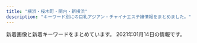 ```yaml
---
title: "横浜・桜木町・関内・新横浜"
description: "キーワード別にの巨乳アジアン・チャイナエステ嬢情報をまとめました。"
---
```


新着画像と新着キーワードをまとめています。
2021年01月14日の情報です。

<DmmAffiliateIns />
<KeywordTable
  shops={
    [
    {
        "keywords": {
            "86": 1,
            "87": 2,
            "D": 2,
            "C": 1,
            "91": 1,
            "F": 1
        },
        "url": "http://www.nekomusume.esjp.site/",
        "name": "Baby Girl \uff5e\u30d9\u30a4\u30d3\u30fc\u30ac\u30fc\u30eb\uff5e",
        "station": "JR\u685c\u6728\u753a\u99c5\u5357\u53e3",
        "img_links": [
            "http://www.nekomusume.esjp.site/images/pick.png",
            "http://www.nekomusume.esjp.site/files/004.jpg",
            "http://www.nekomusume.esjp.site/files/002.jpg",
            "http://www.nekomusume.esjp.site/images/r5.jpg",
            "http://www.nekomusume.esjp.site/files/001.jpg",
            "http://www.nekomusume.esjp.site/images/s_link.png",
            "http://www.nekomusume.esjp.site/images/shop/shop01.jpg",
            "http://www.nekomusume.esjp.site/images/shop/shop02.jpg",
            "http://www.nekomusume.esjp.site/images/r4.jpg",
            "http://www.nekomusume.esjp.site/images/shop/shop03.jpg",
            "http://www.nekomusume.esjp.site/images/r2.jpg",
            "http://www.nekomusume.esjp.site/images/bj2.jpg",
            "http://www.nekomusume.esjp.site/files/011.jpg",
            "http://www.nekomusume.esjp.site/images/face.png",
            "http://www.nekomusume.esjp.site/images/news.png",
            "http://www.nekomusume.esjp.site/images/r1.jpg",
            "http://www.nekomusume.esjp.site/images/end.png",
            "http://www.nekomusume.esjp.site/images/s_staff.png",
            "http://www.nekomusume.esjp.site/images/shop/shop04.jpg",
            "http://www.nekomusume.esjp.site/images/top.png"
        ]
    },
    {
        "name": "\u8056\u697d\u5712",
        "station": "JR\u95a2\u5185\u99c5\u5357\u53e3",
        "img_links": [
            "http://seirakuen.est.cm/images/top.jpg",
            "http://seirakuen.est.cm/photos/sites/51/2019/05/2019051603121849.jpg",
            "http://seirakuen.est.cm/photos/sites/51/2019/05/2019051405270850.jpg",
            "http://seirakuen.est.cm/images/s_news.jpg",
            "http://seirakuen.est.cm/photos/sites/51/2019/05/2019050711030474.jpg",
            "http://seirakuen.est.cm/photos/sites/51/2019/05/2019050711030496.jpg",
            "http://seirakuen.est.cm/images/room2.jpg",
            "http://seirakuen.est.cm/images/s_staff.jpg",
            "http://seirakuen.est.cm/images/room4.jpg",
            "http://seirakuen.est.cm/images/mobile.jpg",
            "http://seirakuen.est.cm/images/room3.jpg",
            "http://seirakuen.est.cm/photos/sites/51/2019/05/2019050711030328.jpg",
            "http://seirakuen.est.cm/photos/sites/51/2019/05/2019050711030546.jpg",
            "http://seirakuen.est.cm/images/room1.jpg"
        ],
        "url": "http://seirakuen.est.cm/",
        "keywords": {
            "85": 2,
            "88": 1,
            "D": 5,
            "86": 2,
            "87": 1
        }
    },
    {
        "img_links": [
            "https://rainbow.relaxjp.com/css/nav/nav05.png",
            "https://rainbow.relaxjp.com/css/nav/nav06.png",
            "https://rainbow.relaxjp.com/css/nav/nav04.png",
            "https://rainbow.relaxjp.com/css/m-top02.png",
            "https://rainbow.relaxjp.com/css/staff/staff01-a.png",
            "https://rainbow.relaxjp.com/css/m-cam01.png",
            "https://rainbow.relaxjp.com/css/staff/staff02-a.png",
            "https://rainbow.relaxjp.com/css/staff/staff003-a.png",
            "https://rainbow.relaxjp.com/css/sp-qizu.png",
            "https://rainbow.relaxjp.com/css/staff/staff03-a.png",
            "https://rainbow.relaxjp.com/css/m-top04.png",
            "https://rainbow.relaxjp.com/css/m-top03.png",
            "https://rainbow.relaxjp.com/css/sp-tel.png",
            "https://rainbow.relaxjp.com/css/m-head01.png",
            "https://rainbow.relaxjp.com/css/nav/nav01.png",
            "https://rainbow.relaxjp.com/css/nav/nav03.png",
            "https://rainbow.relaxjp.com/css/staff/staff01.png",
            "https://rainbow.relaxjp.com/css/staff/staff03.png",
            "https://rainbow.relaxjp.com/css/nav/nav02.png",
            "https://rainbow.relaxjp.com/css/staff/staff002-a.png",
            "https://rainbow.relaxjp.com/css/staff/staff02.png"
        ],
        "name": "\u30ec\u30a4\u30f3\u30dc\u30fc",
        "url": "https://rainbow.relaxjp.com/",
        "keywords": {
            "90": 1,
            "89": 2,
            "C": 8,
            "D": 3
        },
        "station": "JR\u65b0\u6a2a\u6d5c\u99c5\u5317\u53e3"
    },
    {
        "station": "JR\u65b0\u6a2a\u6d5c\u99c58\u756a\u51fa\u53e3",
        "url": "http://xn--cckubj6bwie8h7e.net/",
        "img_links": [
            "http://xn--cckubj6bwie8h7e.net/images/header3.png",
            "http://xn--cckubj6bwie8h7e.net/images/cg03.jpg",
            "http://xn--cckubj6bwie8h7e.net/images/twitter.png",
            "http://xn--cckubj6bwie8h7e.net/images/r1.jpg",
            "http://xn--cckubj6bwie8h7e.net/images/home.png",
            "http://xn--cckubj6bwie8h7e.net/images/staff.png",
            "http://xn--cckubj6bwie8h7e.net/link/menlog.jpg",
            "http://xn--cckubj6bwie8h7e.net/images/esthe3.jpg",
            "http://xn--cckubj6bwie8h7e.net/images/footer-r.png",
            "http://xn--cckubj6bwie8h7e.net/images/esthe6.jpg",
            "http://xn--cckubj6bwie8h7e.net/images/esthe2.jpg",
            "http://xn--cckubj6bwie8h7e.net/images/esthe4.jpg",
            "http://xn--cckubj6bwie8h7e.net/images/esthe1.jpg",
            "http://xn--cckubj6bwie8h7e.net/images/line.png",
            "http://xn--cckubj6bwie8h7e.net/images/clear.png",
            "http://xn--cckubj6bwie8h7e.net/images/footer-l.png",
            "http://xn--cckubj6bwie8h7e.net/images/r4.jpg",
            "http://xn--cckubj6bwie8h7e.net/images/esthe7.jpg",
            "http://xn--cckubj6bwie8h7e.net/images/cg01.jpg",
            "http://xn--cckubj6bwie8h7e.net/images/cg02.jpg",
            "http://xn--cckubj6bwie8h7e.net/images/main1.jpg",
            "http://xn--cckubj6bwie8h7e.net/images/r3.jpg",
            "http://xn--cckubj6bwie8h7e.net/images/cg04.jpg",
            "http://xn--cckubj6bwie8h7e.net/images/r2.jpg",
            "http://xn--cckubj6bwie8h7e.net/images/facebook.png",
            "http://xn--cckubj6bwie8h7e.net/images/flower.png",
            "http://xn--cckubj6bwie8h7e.net/images/cg05.jpg",
            "http://xn--cckubj6bwie8h7e.net/images/google_plus.png",
            "http://xn--cckubj6bwie8h7e.net/images/link.png",
            "http://xn--cckubj6bwie8h7e.net/images/main-sp.jpg"
        ],
        "name": "IRIS",
        "keywords": {}
    },
    {
        "keywords": {
            "D": 9
        },
        "name": "37\u2103",
        "url": "http://massage-esthe.blue/",
        "station": "\u30bb\u30f3\u30bf\u30fc\u5317\u99c5",
        "img_links": [
            "http://massage-esthe.blue/img/r4.jpg",
            "http://massage-esthe.blue/img/sta10.jpg",
            "http://massage-esthe.blue/img/st11.jpg",
            "http://massage-esthe.blue/img/st1.jpg",
            "http://massage-esthe.blue/img/sta1.jpg",
            "http://massage-esthe.blue/img/st5.jpg",
            "http://massage-esthe.blue/img/lint.jpg",
            "http://massage-esthe.blue/img/stat.jpg",
            "http://massage-esthe.blue/img/sta6.jpg",
            "http://massage-esthe.blue/img/r1.jpg",
            "http://massage-esthe.blue/img/syst.jpg",
            "http://massage-esthe.blue/img/a1.jpg",
            "http://massage-esthe.blue/img/r3.jpg",
            "http://massage-esthe.blue/img/top.jpg",
            "http://massage-esthe.blue/img/sta2.jpg",
            "http://massage-esthe.blue/img/st12.jpg",
            "http://massage-esthe.blue/img/a5.jpg",
            "http://massage-esthe.blue/img/a6.jpg",
            "http://massage-esthe.blue/img/sta12.jpg",
            "http://massage-esthe.blue/img/a4.jpg",
            "http://massage-esthe.blue/img/st10.jpg",
            "http://massage-esthe.blue/img/st6.jpg",
            "http://massage-esthe.blue/img/st9.jpg",
            "http://massage-esthe.blue/img/r2.jpg",
            "http://massage-esthe.blue/img/a2.jpg",
            "http://massage-esthe.blue/img/sta3.jpg",
            "http://massage-esthe.blue/img/root.jpg",
            "http://massage-esthe.blue/img/rect.jpg",
            "http://massage-esthe.blue/img/stal.png",
            "http://massage-esthe.blue/img/st2.jpg",
            "http://massage-esthe.blue/img/no.png",
            "http://massage-esthe.blue/img/acct.jpg",
            "http://massage-esthe.blue/img/a3.jpg",
            "http://massage-esthe.blue/img/st3.jpg",
            "http://massage-esthe.blue/img/bb.png",
            "http://massage-esthe.blue/img/sta5.jpg"
        ]
    },
    {
        "img_links": [
            "http://iyashi-tenshi.work/img/sta11.jpg",
            "http://iyashi-tenshi.work/i/img/acc-4.png",
            "http://iyashi-tenshi.work/i/img/r2.jpg",
            "http://iyashi-tenshi.work/img/head.png",
            "http://iyashi-tenshi.work/i/img/sta10.jpg",
            "http://iyashi-tenshi.work/img/sta10.jpg",
            "http://iyashi-tenshi.work/img/nos.jpg",
            "http://iyashi-tenshi.work/img/st12.jpg",
            "http://iyashi-tenshi.work/img/IMG_17480.jpg",
            "http://iyashi-tenshi.work/i/img/st10.jpg",
            "http://iyashi-tenshi.work/i/img/acc-2.png",
            "http://iyashi-tenshi.work/img/sta13.jpg",
            "http://iyashi-tenshi.work/i/img/acc-1.jpg",
            "http://iyashi-tenshi.work/img/sta12.jpg",
            "http://iyashi-tenshi.work/i/img/sta13.jpg",
            "http://iyashi-tenshi.work/i/img/r1.jpg",
            "http://iyashi-tenshi.work/i/img/acc-3.png",
            "http://iyashi-tenshi.work/i/img/sta12.jpg",
            "http://iyashi-tenshi.work/i/img/acc-5.jpg",
            "http://iyashi-tenshi.work/i/img/r3.jpg",
            "http://iyashi-tenshi.work/img/bottom.png",
            "http://iyashi-tenshi.work/i/img/r5.jpg",
            "http://iyashi-tenshi.work/img/st11.jpg",
            "http://iyashi-tenshi.work/i/img/sta11.jpg",
            "http://iyashi-tenshi.work/img/mo.png",
            "http://iyashi-tenshi.work/img/c1.jpg",
            "http://iyashi-tenshi.work/img/st10.jpg",
            "http://iyashi-tenshi.work/img/IMG_1709.jpg",
            "http://iyashi-tenshi.work/i/img/r4.jpg",
            "http://iyashi-tenshi.work/img/IMG_17410.jpg",
            "http://iyashi-tenshi.work/img/st13.jpg"
        ],
        "url": "http://iyashi-tenshi.work/",
        "name": "\u7652\u3057\u306e\u5929\u4f7f",
        "station": "JR\u4e2d\u5c71\u99c5\u5317\u53e3",
        "keywords": {
            "88": 1,
            "C": 15,
            "86": 1,
            "D": 2,
            "E": 2,
            "84": 1,
            "87": 1
        }
    },
    {
        "name": "\u60a0\u697d",
        "keywords": {
            "85": 2,
            "86": 3
        },
        "station": "JR\u65b0\u6a2a\u6d5c\u99c5\u5317\u53e3",
        "img_links": [
            "http://www.awaspa-est.net/images/aya.jpg",
            "http://www.awaspa-est.net/images/riri.jpg",
            "http://www.awaspa-est.net/images/miki.jpg",
            "http://www.awaspa-est.net/images/left1.png",
            "http://www.awaspa-est.net/images/sizuka.jpg",
            "http://www.awaspa-est.net/images/aki.jpg",
            "http://www.awaspa-est.net/images/staff6.jpg",
            "http://www.awaspa-est.net/images/girl.jpg"
        ],
        "url": "http://www.awaspa-est.net/"
    },
    {
        "img_links": [
            "http://www.es-moe.work/images/staff_t.jpg",
            "http://www.es-moe.work/sp/staff/yuyu.jpg",
            "http://www.es-moe.work/images/sys1.png",
            "http://www.es-moe.work/sp/images/rec2.jpg",
            "http://www.es-moe.work/images/twitter.jpg",
            "http://www.es-moe.work/images/rec2.jpg",
            "http://www.es-moe.work/sp/menu/interior.jpg",
            "http://www.es-moe.work/sp/images/s3.jpg",
            "http://www.es-moe.work/sp/images/e4.jpg",
            "http://www.es-moe.work/sp/img/mari1.jpg",
            "http://www.es-moe.work/sp/images/int2.png",
            "http://www.es-moe.work/images/sm.jpg",
            "http://www.es-moe.work/img/mari1.jpg",
            "http://www.es-moe.work/img/yuyu1.jpg",
            "http://www.es-moe.work/sp/img/akane1.jpg",
            "http://www.es-moe.work/sp/images/tel.jpg",
            "http://www.es-moe.work/img/momo1.jpg",
            "http://www.es-moe.work/sp/images/e2.jpg",
            "http://www.es-moe.work/img/mirai1.jpg",
            "http://www.es-moe.work/sp/images/head.jpg",
            "http://www.es-moe.work/sp/staff/mirai.jpg",
            "http://www.es-moe.work/images/int1.jpg",
            "http://www.es-moe.work/staff/yuyu.jpg",
            "http://www.es-moe.work/sp/images/interior_t.jpg",
            "http://www.es-moe.work/staff/mari.jpg",
            "http://www.es-moe.work/sp/staff/momo.jpg",
            "http://www.es-moe.work/sp/img/mirai1.jpg",
            "http://www.es-moe.work/images/b3.jpg",
            "http://www.es-moe.work/staff/mirai.jpg",
            "http://www.es-moe.work/staff/momo.jpg",
            "http://www.es-moe.work/images/b1.jpg",
            "http://www.es-moe.work/images/head.jpg",
            "http://www.es-moe.work/sp/menu/top.jpg",
            "http://www.es-moe.work/sp/images/topgirl.jpg",
            "http://www.es-moe.work/sp/images/sisu_t.jpg",
            "http://www.es-moe.work/sp/images/sisu1.png",
            "http://www.es-moe.work/images/interior_t.jpg",
            "http://www.es-moe.work/images/int2.png",
            "http://www.es-moe.work/sp/images/sys.png",
            "http://www.es-moe.work/images/rec1.jpg",
            "http://www.es-moe.work/sp/images/rec1.jpg",
            "http://www.es-moe.work/sp/images/e3.jpg",
            "http://www.es-moe.work/sp/images/s1.jpg",
            "http://www.es-moe.work/sp/images/footer.png",
            "http://www.es-moe.work/sp/staff/mari.jpg",
            "http://www.es-moe.work/sp/menu/staff.jpg",
            "http://www.es-moe.work/images/b2.jpg",
            "http://www.es-moe.work/staff/akane.jpg",
            "http://www.es-moe.work/img/akane1.jpg",
            "http://www.es-moe.work/sp/images/s2.jpg",
            "http://www.es-moe.work/sp/images/s4.jpg",
            "http://www.es-moe.work/sp/img/yuyu1.jpg",
            "http://www.es-moe.work/sp/images/ac1.jpg",
            "http://www.es-moe.work/sp/img/momo1.jpg",
            "http://www.es-moe.work/sp/menu/sisu.jpg",
            "http://www.es-moe.work/images/sys2.png",
            "http://www.es-moe.work/sp/images/e5.jpg",
            "http://www.es-moe.work/sp/images/e1.jpg",
            "http://www.es-moe.work/sp/images/news.jpg",
            "http://www.es-moe.work/sp/images/int1.jpg",
            "http://www.es-moe.work/sp/images/staff_t.jpg",
            "http://www.es-moe.work/sp/staff/akane.jpg"
        ],
        "url": "http://www.es-moe.work/",
        "keywords": {},
        "name": "YURI",
        "station": "\u65e5\u30ce\u51fa\u753a\u99c5"
    },
    {
        "url": "http://relax-massage.pink/",
        "name": "\u30a2\u30f3\u30b8\u30e5",
        "station": "JR\u6771\u795e\u5948\u5ddd\u99c5\u897f\u53e3",
        "img_links": [
            "http://relax-massage.pink/images/mainvisual_01_s.jpg",
            "http://relax-massage.pink/images/req_03.jpg",
            "http://relax-massage.pink/images/cg06.jpg",
            "http://relax-massage.pink/images/icon_new.png",
            "http://relax-massage.pink/images/cg07.jpg",
            "http://relax-massage.pink/images/sys03.jpg",
            "http://relax-massage.pink/images/sw_tel.png",
            "http://relax-massage.pink/images/con03.jpg",
            "http://relax-massage.pink/images/head_interior.jpg",
            "http://relax-massage.pink/images/cg03.jpg",
            "http://relax-massage.pink/images/sns_9_pink.jpg",
            "http://relax-massage.pink/images/cg04.jpg",
            "http://relax-massage.pink/images/mainvisual_01.jpg",
            "http://relax-massage.pink/images/con01.jpg",
            "http://relax-massage.pink/images/sys01.jpg",
            "http://relax-massage.pink/images/mainvisual_02.jpg",
            "http://relax-massage.pink/images/trigger.jpg",
            "http://relax-massage.pink/images/cg01.jpg",
            "http://relax-massage.pink/images/cg02.jpg",
            "http://relax-massage.pink/images/con02.jpg",
            "http://relax-massage.pink/images/sw_home.png",
            "http://relax-massage.pink/images/head_therapist.jpg",
            "http://relax-massage.pink/images/sys02.jpg",
            "http://relax-massage.pink/images/cg05.jpg"
        ],
        "keywords": {}
    },
    {
        "name": "\u98a8\u60c5",
        "keywords": {
            "C": 7
        },
        "url": "http://fuzei.xyz/",
        "img_links": [
            "http://fuzei.xyz/wp-content/uploads/sites/4/2020/05/r3.jpg",
            "http://fuzei.xyz/wp-content/uploads/sites/4/2020/05/mobile.png",
            "http://fuzei.xyz/wp-content/uploads/sites/4/2020/05/g121-150x150.jpg",
            "http://fuzei.xyz/wp-content/uploads/sites/4/2020/05/g4.jpg",
            "http://fuzei.xyz/wp-content/uploads/sites/4/2020/05/g6.jpg",
            "http://fuzei.xyz/wp-content/uploads/sites/4/2020/05/g11.jpg",
            "http://fuzei.xyz/wp-content/uploads/sites/4/2020/05/g13.jpg",
            "http://fuzei.xyz/wp-content/uploads/sites/4/2020/05/g15.jpg",
            "http://fuzei.xyz/wp-content/uploads/sites/4/2020/05/g9.jpg",
            "http://fuzei.xyz/wp-content/uploads/sites/4/2020/05/g101-150x150.jpg",
            "http://fuzei.xyz/wp-content/uploads/sites/4/2020/05/g8.jpg",
            "http://fuzei.xyz/wp-content/uploads/sites/4/2020/05/infor.png",
            "http://fuzei.xyz/wp-content/uploads/sites/4/2020/05/g7.jpg",
            "http://fuzei.xyz/wp-content/uploads/sites/4/2020/05/g14.jpg",
            "http://fuzei.xyz/wp-content/uploads/sites/4/2020/05/g12-150x150.jpg",
            "http://fuzei.xyz/wp-content/uploads/sites/4/2020/05/g5.jpg",
            "http://fuzei.xyz/wp-content/uploads/sites/4/2020/05/r2.jpg",
            "http://fuzei.xyz/wp-content/uploads/sites/4/2020/05/tit-infor.png",
            "http://fuzei.xyz/wp-content/uploads/sites/4/2020/05/g121.jpg",
            "http://fuzei.xyz/wp-content/uploads/sites/4/2020/05/top-2.png",
            "http://fuzei.xyz/wp-content/uploads/sites/4/2020/05/tit-pick.png",
            "http://fuzei.xyz/wp-content/uploads/sites/4/2020/05/g101.jpg",
            "http://fuzei.xyz/wp-content/uploads/sites/4/2020/05/tit-new-1.png",
            "http://fuzei.xyz/wp-content/uploads/sites/4/2020/05/g3.jpg",
            "http://fuzei.xyz/wp-content/uploads/sites/4/2020/05/g10.jpg",
            "http://fuzei.xyz/wp-content/uploads/sites/4/2020/05/r1.jpg",
            "http://fuzei.xyz/wp-content/uploads/sites/4/2020/05/tite-staff.png",
            "http://fuzei.xyz/wp-content/uploads/sites/4/2020/05/g12.jpg",
            "http://fuzei.xyz/wp-content/uploads/sites/4/2020/05/r4.jpg",
            "http://fuzei.xyz/wp-content/uploads/sites/4/2020/05/g10-150x150.jpg",
            "http://fuzei.xyz/wp-content/uploads/sites/4/2020/05/g2-1.jpg",
            "http://fuzei.xyz/wp-content/uploads/sites/4/2020/05/g1.jpg"
        ],
        "station": "JR\u65b0\u6a2a\u6d5c\u99c5\u5317\u53e3"
    },
    {
        "url": "http://kys-sawayaka.work/",
        "name": "\u604b",
        "keywords": {
            "E": 2,
            "85": 2,
            "D": 6,
            "86": 4,
            "87": 2
        },
        "img_links": [
            "http://kys-sawayaka.work/_src/51027464/4_20201218111825638.jpg",
            "http://kys-sawayaka.work/_src/25616807/index_07.png",
            "http://kys-sawayaka.work/_src/25616740/wechatimg2726.jpg",
            "http://kys-sawayaka.work/_src/51027498/_dsf6130.jpg",
            "http://kys-sawayaka.work/_src/25616789/backtotop.png",
            "http://kys-sawayaka.work/_src/25618694/sign.png",
            "http://kys-sawayaka.work/_src/25616808/index_08.png",
            "http://kys-sawayaka.work/_src/51027456/1_20201218111825589.jpg",
            "http://kys-sawayaka.work/_src/25616804/index_04.png",
            "http://kys-sawayaka.work/_src/25616777/wechatimg2746.jpg",
            "http://kys-sawayaka.work/_src/25616778/2e16c7c3c9ed2e743a3a3cee8270d95_20201217123431663.jpg",
            "http://kys-sawayaka.work/_src/51027462/3_20201218111825628.jpg",
            "http://kys-sawayaka.work/_src/25616746/backtotop.png",
            "http://kys-sawayaka.work/_src/25616776/wechatimg2727.jpg",
            "http://kys-sawayaka.work/_src/25616809/index_09.png",
            "http://kys-sawayaka.work/_src/51027459/2_20201218111825615.jpg",
            "http://kys-sawayaka.work/_src/51027496/s1.jpg",
            "http://kys-sawayaka.work/_src/51027502/_k3_4082.jpg",
            "http://kys-sawayaka.work/_src/25616806/index_06.png",
            "http://kys-sawayaka.work/_src/25616794/backtotop.png",
            "http://kys-sawayaka.work/_src/25616799/backtotop.png",
            "http://kys-sawayaka.work/_src/51028012/cam.jpg",
            "http://kys-sawayaka.work/_src/25616805/index_05.png",
            "http://kys-sawayaka.work/_src/25616782/backtotop.png",
            "http://kys-sawayaka.work/_src/25616739/wechatimg2726.jpg",
            "http://kys-sawayaka.work/_src/51069640/5_20201218111825635.jpg",
            "http://kys-sawayaka.work/_src/25616769/backtotop.png",
            "http://kys-sawayaka.work/_src/25616774/wechatimg2726.jpg"
        ],
        "station": "JR\u4e2d\u5c71\u99c5\u5317\u53e3"
    },
    {
        "name": "\u5b66\u5712",
        "keywords": {
            "E": 3,
            "86": 9,
            "D": 6
        },
        "url": "http://sweety-est.info/",
        "img_links": [
            "http://sweety-est.info/images/staff_s.png",
            "http://sweety-est.info/images/evetop.png",
            "http://sweety-est.info/images/news.png",
            "http://sweety-est.info/images/top.png",
            "http://sweety-est.info/images/sruru.jpg",
            "http://sweety-est.info/images/precau.png",
            "http://sweety-est.info/images/cg06.jpg",
            "http://sweety-est.info/images/cg01.jpg",
            "http://sweety-est.info/images/cg04.jpg"
        ],
        "station": "\u30bb\u30f3\u30bf\u30fc\u5357\u99c51\u756a\u51fa\u53e3"
    },
    {
        "keywords": {},
        "img_links": [
            "http://no1-aroma.com/static/picture/page-top_off.png",
            "http://no1-aroma.com/static/picture/15.jpg",
            "http://no1-aroma.com/static/picture/sub_back_pc.jpg",
            "http://no1-aroma.com/img/02.jpg",
            "http://no1-aroma.com/img/03.jpg",
            "http://no1-aroma.com/img/04.jpg",
            "http://no1-aroma.com/static/picture/top_back_sp1.jpg",
            "http://no1-aroma.com/img/01.jpg",
            "http://no1-aroma.com/price/kosu.png",
            "http://no1-aroma.com/static/picture/sub_back_sp.jpg",
            "http://no1-aroma.com/static/picture/top_back_pc1.jpg"
        ],
        "name": "No.1 Aroma",
        "station": "JR\u6771\u795e\u5948\u5ddd\u99c5\u897f\u53e3",
        "url": "http://no1-aroma.com/"
    },
    {
        "name": "\u68ee\u82d1",
        "url": "http://morien.este.work/",
        "station": "\u53cd\u753a\u99c5",
        "img_links": [
            "http://morien.este.work/2/uploadimg/1574764277.jpg",
            "http://morien.este.work/2/uploadimg/1578366879.jpg",
            "http://morien.este.work/2/uploadimg/1577672563.jpg",
            "http://morien.este.work/top.jpg",
            "http://morien.este.work/2/uploadimg/1594704743.jpg",
            "http://morien.este.work/2/uploadimg/1565558725.jpg",
            "http://morien.este.work/mens-esthe.png"
        ],
        "keywords": {
            "D": 28,
            "87": 7,
            "C": 7,
            "85": 14,
            "83": 14
        }
    },
    {
        "station": "JR\u95a2\u5185\u99c5\u5317\u53e3",
        "url": "http://www.love-you.work/",
        "img_links": [
            "http://www.love-you.work/staff/aya.jpg",
            "http://www.love-you.work/staff/yuri.jpg",
            "http://www.love-you.work/img/yui1.jpg",
            "http://www.love-you.work/img/rina1.jpg",
            "http://www.love-you.work/staff/neko.jpg",
            "http://www.love-you.work/img/neko1.jpg",
            "http://www.love-you.work/images/news.jpg",
            "http://www.love-you.work/images/int1.png",
            "http://www.love-you.work/staff/sayuri.jpg",
            "http://www.love-you.work/img/aya1.jpg",
            "http://www.love-you.work/staff/rina.jpg",
            "http://www.love-you.work/images/head.jpg",
            "http://www.love-you.work/img/kumi1.jpg",
            "http://www.love-you.work/images/rec2.jpg",
            "http://www.love-you.work/img/sayuri1.jpg",
            "http://www.love-you.work/img/yuri1.jpg",
            "http://www.love-you.work/images/staff_t.jpg",
            "http://www.love-you.work/img/nana1.jpg",
            "http://www.love-you.work/img/anna1.jpg",
            "http://www.love-you.work/staff/anna.jpg",
            "http://www.love-you.work/img/bb2.jpg",
            "http://www.love-you.work/staff/bb.jpg",
            "http://www.love-you.work/staff/kumi.jpg",
            "http://www.love-you.work/images/rec1.png",
            "http://www.love-you.work/images/sys3.png",
            "http://www.love-you.work/staff/yuki.jpg",
            "http://www.love-you.work/images/int2.png",
            "http://www.love-you.work/images/tg.jpg",
            "http://www.love-you.work/img/bb1.jpg",
            "http://www.love-you.work/img/yuki1.jpg",
            "http://www.love-you.work/images/interior_t.jpg",
            "http://www.love-you.work/images/sys2.jpg",
            "http://www.love-you.work/img/bb3.jpg",
            "http://www.love-you.work/images/sys1.jpg",
            "http://www.love-you.work/staff/nana.jpg",
            "http://www.love-you.work/staff/yui.jpg"
        ],
        "name": "Love You",
        "keywords": {
            "100": 12
        }
    },
    {
        "name": "\u307f\u3055\u304d",
        "keywords": {
            "D": 2
        },
        "station": "JR\u4e2d\u5c71\u99c5\u5317\u53e3",
        "img_links": [
            "http://misaki.este88.com/img/header00.jpg",
            "http://misaki.este88.com/img/header03.jpg",
            "http://misaki.este88.com/gals/yuyu1.jpg",
            "http://misaki.este88.com/gals/sakura1.jpg",
            "http://misaki.este88.com/gals/nana1.jpg",
            "http://misaki.este88.com/gals/riri1.jpg",
            "http://misaki.este88.com/gals/momo1.jpg",
            "http://misaki.este88.com/gals/ruru1.jpg",
            "http://misaki.este88.com/img/header01.jpg",
            "http://misaki.este88.com/images/sp02.jpg",
            "http://misaki.este88.com/img/header02.jpg",
            "http://misaki.este88.com/gals/mimi1.jpg",
            "http://misaki.este88.com/gals/ayumi1.jpg",
            "http://misaki.este88.com/gals/mari1.jpg"
        ],
        "url": "http://misaki.este88.com/"
    },
    {
        "url": "http://www.lolita.mesjp.com/",
        "keywords": {
            "87": 48,
            "86": 6,
            "88": 6,
            "\u4e73": 1,
            "D": 60,
            "\u5de8\u4e73": 1
        },
        "img_links": [
            "http://www.lolita.mesjp.com/files/004.jpg",
            "http://www.lolita.mesjp.com/images/tit_new.png",
            "http://www.lolita.mesjp.com/photo_news/upimg/860975ff66c49c957d_1.jpg",
            "http://www.lolita.mesjp.com/files/002.jpg",
            "http://www.lolita.mesjp.com/photo_news/upimg/117955f893b68d039b_0.jpg",
            "http://www.lolita.mesjp.com/images/tit_therapist.png",
            "http://www.lolita.mesjp.com/files/009.jpg",
            "http://www.lolita.mesjp.com/images/maining.jpg",
            "http://www.lolita.mesjp.com/images/sp_tit_therapist.png",
            "http://www.lolita.mesjp.com/images/sp_tit_new.png",
            "http://www.lolita.mesjp.com/photo_news/upimg/117955f893b68d039b_1.jpg",
            "http://www.lolita.mesjp.com/photo_news/upimg/836875f9ba2bee7065_1.jpg",
            "http://www.lolita.mesjp.com/files/008.jpg",
            "http://www.lolita.mesjp.com/photo_news/upimg/860975ff66c49c957d_0.jpg",
            "http://www.lolita.mesjp.com/images/img_tel.png",
            "http://www.lolita.mesjp.com/photo_news/upimg/651205fb49747e9268_1.jpg",
            "http://www.lolita.mesjp.com/files/003.jpg",
            "http://www.lolita.mesjp.com/photo_news/upimg/738625fcf155291fa0_1.jpg",
            "http://www.lolita.mesjp.com/photo_news/upimg/836875f9ba2bee7065_0.jpg",
            "http://www.lolita.mesjp.com/files/013.jpg",
            "http://www.lolita.mesjp.com/files/012.jpg",
            "http://www.lolita.mesjp.com/images/top.jpg",
            "http://www.lolita.mesjp.com/files/005.jpg",
            "http://www.lolita.mesjp.com/files/001.jpg",
            "http://www.lolita.mesjp.com/images/sp_top.jpg",
            "http://www.lolita.mesjp.com/files/010.jpg",
            "http://www.lolita.mesjp.com/photo_news/upimg/651205fb49747e9268_0.jpg",
            "http://www.lolita.mesjp.com/photo_news/upimg/738625fcf155291fa0_0.jpg"
        ],
        "name": "Lolita\uff5e\u30ed\u30ea\u30fc\u30bf\uff5e",
        "station": "JR\u6a2a\u6d5c\u99c5\u5317\u897f\u53e3"
    },
    {
        "station": "JR\u6a2a\u6d5c\u99c5\u897f\u53e3",
        "url": "https://neko.iest.info/",
        "img_links": [
            "https://neko.iest.info/images/s_news.png",
            "https://neko.iest.info/images/room4.jpg",
            "https://neko.iest.info/photos/sites/42/2020/09/2020092903532145.jpg",
            "https://neko.iest.info/images/room2.jpg",
            "https://neko.iest.info/images/s3.jpg",
            "https://neko.iest.info/photos/sites/42/2020/09/2020092903532212.jpg",
            "https://neko.iest.info/photos/sites/42/2020/10/2020101208591894.jpg",
            "https://neko.iest.info/photos/sites/42/2020/09/2020092903532287.jpg",
            "https://neko.iest.info/photos/sites/42/2020/09/2020092903532220.jpg",
            "https://neko.iest.info/images/s1.jpg",
            "https://neko.iest.info/images/info.jpg",
            "https://neko.iest.info/images/room3.jpg",
            "https://neko.iest.info/images/room1.jpg",
            "https://neko.iest.info/images/top.png",
            "https://neko.iest.info/photos/sites/42/2020/10/2020101002283598.jpg",
            "https://neko.iest.info/images/relax.jpg",
            "https://neko.iest.info/images/s_staff.jpg",
            "https://neko.iest.info/images/line02.jpg",
            "https://neko.iest.info/images/s_pick.png",
            "https://neko.iest.info/photos/sites/42/2020/11/2020111803082379.jpg",
            "https://neko.iest.info/photos/sites/42/2020/12/2020122005092087.jpg",
            "https://neko.iest.info/images/mobile.jpg"
        ],
        "keywords": {
            "85": 45,
            "D": 54,
            "84": 9,
            "86": 9,
            "E": 9,
            "87": 9,
            "C": 9
        },
        "name": "\u53ef\u611b\u3044\u732b"
    },
    {
        "station": "\u685c\u6728\u753a\u99c5\u53572\u756a\u51fa\u53e3",
        "keywords": {},
        "name": "\u65b0\u53f0\u5317",
        "img_links": [
            "https://static.wixstatic.com/media/c0eb72_a5bf32f6fdb1491ca96c944502ab6bea~mv2.jpg",
            "https://static.wixstatic.com/media/c0eb72_9d2693aac65943dbbba9a0a789268fe3~mv2.jpg",
            "https://static.wixstatic.com/media/c0eb72_c3f92a65fa0a4e2da5949c9452de2af8~mv2.jpg",
            "https://static.wixstatic.com/media/c0eb72_6659fe6c05bc4ecab5ea34e25baa33a7~mv2.jpg",
            "https://static.wixstatic.com/media/c0eb72_e7c5d34e534f43078c5c439f45a3b4b7~mv2.jpg",
            "https://static.wixstatic.com/media/c0eb72_5665a81d23b944ee9e86dce90624ce2c~mv2.jpg",
            "https://static.wixstatic.com/media/c0eb72_cb951eeb551748fd86db834e86993788~mv2.jpg",
            "https://static.wixstatic.com/media/c0eb72_916975db7bc947768e06d7f7bf975af9~mv2.jpg",
            "https://static.wixstatic.com/media/c0eb72_26944ceb94b94dc19131d91ac1511619~mv2.jpg",
            "https://static.wixstatic.com/media/c0eb72_2b7a2752438d43208051a8e353a9dbd7~mv2.jpg",
            "https://static.wixstatic.com/media/c0eb72_40ccc84ef10f4b8097b0f734c756c6ca~mv2.jpg",
            "https://static.wixstatic.com/media/c0eb72_2098c0903bfb434e9504fee2e018034a~mv2.jpg",
            "https://static.wixstatic.com/media/c0eb72_dacfc733e1494024a03e37b846316228~mv2.jpg"
        ],
        "url": "https://www.shin-taipei-massage.com/"
    },
    {
        "img_links": [
            "http://www.ipuyvyta.xyz/picture/room4.jpg",
            "http://www.ipuyvyta.xyz/uploads/201113/1-2011131413242P.jpg",
            "http://www.ipuyvyta.xyz/picture/relax.jpg",
            "http://www.ipuyvyta.xyz/uploads/201016/1-201016155320S7.jpg",
            "http://www.ipuyvyta.xyz/uploads/190806/1-1ZP61F113Z0.jpg",
            "http://www.ipuyvyta.xyz/picture/room3.jpg",
            "http://www.ipuyvyta.xyz/picture/s_pick.png",
            "http://www.ipuyvyta.xyz/picture/s_staff.jpg",
            "http://www.ipuyvyta.xyz/uploads/190522/1-1Z52215030T15.jpg",
            "http://www.ipuyvyta.xyz/uploads/201117/1-20111G24541418.jpg",
            "http://www.ipuyvyta.xyz/uploads/201117/1-20111G24513940.jpg",
            "http://www.ipuyvyta.xyz/uploads/201016/1-201016155304955.jpg",
            "http://www.ipuyvyta.xyz/uploads/200527/1-20052G30953430.jpg",
            "http://www.ipuyvyta.xyz/picture/s1.jpg",
            "http://www.ipuyvyta.xyz/picture/s_news.png",
            "http://www.ipuyvyta.xyz/uploads/200324/1-20032415352ab.jpg",
            "http://www.ipuyvyta.xyz/picture/top.png",
            "http://www.ipuyvyta.xyz/picture/s3.jpg",
            "http://www.ipuyvyta.xyz/uploads/200527/1-20052G310025O.jpg",
            "http://www.ipuyvyta.xyz/uploads/190705/1-1ZF5141109322.jpg",
            "http://www.ipuyvyta.xyz/uploads/200324/1-200324153552608.jpg",
            "http://www.ipuyvyta.xyz/picture/room2.jpg",
            "http://www.ipuyvyta.xyz/uploads/200103/1-2001031G131213.jpg",
            "http://www.ipuyvyta.xyz/picture/mobile.jpg",
            "http://www.ipuyvyta.xyz/uploads/200103/1-2001031G10c34.jpg",
            "http://www.ipuyvyta.xyz/picture/room1.jpg",
            "http://www.ipuyvyta.xyz/uploads/200103/1-2001031G043127.jpg",
            "http://www.ipuyvyta.xyz/uploads/201113/1-2011131412332R.jpg"
        ],
        "url": "http://www.ipuyvyta.xyz/",
        "name": "\u7652\u3057\u306e\u697d\u5712",
        "keywords": {
            "85": 1,
            "82": 6,
            "D": 2,
            "86": 1,
            "C": 6
        },
        "station": "JR\u6771\u795e\u5948\u5ddd\u99c5\u897f\u53e3"
    },
    {
        "station": "JR\u65b0\u6a2a\u6d5c\u99c5",
        "url": "http://r-relax.info/",
        "keywords": {},
        "img_links": [
            "http://r-relax.info/girl/00.jpg",
            "http://r-relax.info/images/r01.jpg",
            "http://r-relax.info/girl/03.jpg",
            "http://r-relax.info/girl/02a.jpg",
            "http://r-relax.info/girl/05.jpg",
            "http://r-relax.info/images/index_18.jpg",
            "http://r-relax.info/girl/02.jpg",
            "http://r-relax.info/images/index_02.jpg",
            "http://r-relax.info/images/r03.jpg",
            "http://r-relax.info/images/rec.jpg",
            "http://r-relax.info/girl/05a.jpg",
            "http://r-relax.info/images/r05.jpg",
            "http://r-relax.info/images/info.jpg",
            "http://r-relax.info/images/rec_09.jpg",
            "http://r-relax.info/girl/01a.jpg",
            "http://r-relax.info/girl/04.jpg",
            "http://r-relax.info/girl/01.jpg",
            "http://r-relax.info/images/r04.jpg",
            "http://r-relax.info/images/index_03.jpg",
            "http://r-relax.info/images/index_07.jpg",
            "http://r-relax.info/girl/09.jpg",
            "http://r-relax.info/images/index_01.jpg",
            "http://r-relax.info/girl/04a.jpg",
            "http://r-relax.info/images/r06.jpg",
            "http://r-relax.info/images/index_13.jpg",
            "http://r-relax.info/images/index_05.jpg",
            "http://r-relax.info/images/sub_12.jpg",
            "http://r-relax.info/images/index_12.jpg",
            "http://r-relax.info/images/index_04.jpg",
            "http://r-relax.info/images/sys_09.jpg",
            "http://r-relax.info/images/r02.jpg",
            "http://r-relax.info/images/info_09.jpg",
            "http://r-relax.info/images/index_17.jpg",
            "http://r-relax.info/girl/03a.jpg",
            "http://r-relax.info/images/index_06.jpg",
            "http://r-relax.info/images/staff_09.jpg"
        ],
        "name": "\u30de\u30a4\u30de\u30ea\u30e4"
    },
    {
        "img_links": [
            "http://iyasibest.com/images/store/02.jpg",
            "http://iyasibest.com/staffPhoto/b20200711165223.jpg",
            "http://iyasibest.com/staffPhoto/b20200911161049.jpg",
            "http://iyasibest.com/staffPhoto/b20200531120750.jpg",
            "http://iyasibest.com/uploadfiles/images/campaignIyasibestCom2.png",
            "http://iyasibest.com/images/store/o02.jpg",
            "http://iyasibest.com/images/store/03.jpg",
            "http://iyasibest.com/images/store/o08.jpg",
            "http://iyasibest.com/staffPhoto/b20200402041705.jpg",
            "http://iyasibest.com/staffPhoto/b20201102190836.jpg",
            "http://iyasibest.com/images/store/o09.jpg",
            "http://iyasibest.com/staffPhoto/b20200228201258.jpg",
            "http://iyasibest.com/images/store/o04.jpg",
            "http://iyasibest.com/staffPhoto/b20200310001745.jpg",
            "http://iyasibest.com/images/store/01.jpg",
            "http://iyasibest.com/images/store/o03.jpg",
            "http://iyasibest.com/images/store/o11.jpg",
            "http://iyasibest.com/images/store/o05.jpg",
            "http://iyasibest.com/images/returnBtn.png",
            "http://iyasibest.com/uploadfiles/images/campaignIyasibestCom1.png",
            "http://iyasibest.com/images/store/o10.jpg",
            "http://iyasibest.com/staffPhoto/b20210109235214.jpg",
            "http://iyasibest.com/images/store/o06.jpg",
            "http://iyasibest.com/images/store/o01.jpg",
            "http://iyasibest.com/images/store/o07.jpg",
            "http://iyasibest.com/staffPhoto/b20200306221420.jpg"
        ],
        "url": "http://iyasibest.com/",
        "keywords": {
            "97": 1,
            "85": 1,
            "82": 1,
            "\u30bb\u30af\u30b7\u30fc": 4,
            "87": 1,
            "88": 1,
            "98": 1,
            "E": 1,
            "C": 5,
            "86": 2,
            "D": 2
        },
        "station": "JR\u95a2\u5185\u99c5\u5357\u53e3",
        "name": "\u7652\u3057\u30d9\u30b9\u30c8"
    },
    {
        "img_links": [
            "http://sakura.reraku.work/photos/sites/48/2020/06/2020060308123910.jpg",
            "http://sakura.reraku.work/images/room4.jpg",
            "http://sakura.reraku.work/images/s_link.png",
            "http://sakura.reraku.work/photos/sites/48/2020/06/2020060308124264.jpg",
            "http://sakura.reraku.work/images/top.png",
            "http://sakura.reraku.work/images/mobile.jpg",
            "http://sakura.reraku.work/images/room1.jpg",
            "http://sakura.reraku.work/images/info2.jpg",
            "http://sakura.reraku.work/images/s_news.jpg",
            "http://sakura.reraku.work/images/s_staff.png",
            "http://sakura.reraku.work/photos/sites/48/2020/06/2020060308124485.jpg",
            "http://sakura.reraku.work/images/room2.jpg",
            "http://sakura.reraku.work/images/s3.jpg",
            "http://sakura.reraku.work/images/room3.jpg",
            "http://sakura.reraku.work/photos/sites/48/2020/06/202006030812418.jpg",
            "http://sakura.reraku.work/images/info.jpg"
        ],
        "keywords": {
            "85": 5,
            "86": 10,
            "83": 5,
            "D": 15,
            "C": 5
        },
        "url": "http://sakura.reraku.work/",
        "station": "\u83ca\u540d\u99c5\u897f\u53e3",
        "name": "\u3055\u304f\u3089"
    },
    {
        "keywords": {
            "C": 33,
            "85": 6,
            "D": 30,
            "E": 6,
            "87": 12,
            "86": 36
        },
        "url": "https://dear.xyz.mn/",
        "name": "Dear",
        "station": "JR\u95a2\u5185\u99c5\u5317\u53e3",
        "img_links": [
            "https://dear.xyz.mn/photos/sites/33/2020/11/2020111223021793.jpeg",
            "https://dear.xyz.mn/photos/sites/33/2020/12/2020122322560396.jpeg",
            "https://dear.xyz.mn/photos/sites/33/2020/11/2020110212041225.jpeg",
            "https://dear.xyz.mn/images/ac02.jpg",
            "https://dear.xyz.mn/images/ac04.jpg",
            "https://dear.xyz.mn/images/ac01.jpg",
            "https://dear.xyz.mn/photos/sites/33/2021/01/2021011021134018.jpeg",
            "https://dear.xyz.mn/images/sp_top.jpg",
            "https://dear.xyz.mn/photos/sites/33/2020/12/2020120212565938.jpeg",
            "https://dear.xyz.mn/photos/sites/33/2020/10/2020101709562373.jpeg",
            "https://dear.xyz.mn/images/top.png",
            "https://dear.xyz.mn/photos/sites/33/2020/10/2020102915581219.jpeg",
            "https://dear.xyz.mn/photos/sites/33/2020/10/2020102915560890.jpeg",
            "https://dear.xyz.mn/photos/sites/33/2020/12/2020122818210498.jpeg",
            "https://dear.xyz.mn/images/ac05.jpg"
        ]
    },
    {
        "station": "JR\u6771\u795e\u5948\u5ddd\u99c5\u897f\u53e3",
        "img_links": [
            "http://www.rosegirl.mesthe.com/files/005-02.jpg",
            "http://www.rosegirl.mesthe.com/files/004-02.jpg",
            "http://www.rosegirl.mesthe.com/images/top_osusume.jpg",
            "http://www.rosegirl.mesthe.com/images/info.png",
            "http://www.rosegirl.mesthe.com/files/001-02.jpg",
            "http://www.rosegirl.mesthe.com/images/mobile.jpg",
            "http://www.rosegirl.mesthe.com/images/room/photo03.jpg",
            "http://www.rosegirl.mesthe.com/files/002.jpg",
            "http://www.rosegirl.mesthe.com/images/room/photo04.jpg",
            "http://www.rosegirl.mesthe.com/files/003.jpg",
            "http://www.rosegirl.mesthe.com/images/staff-bg_end.jpg",
            "http://www.rosegirl.mesthe.com/files/005.jpg",
            "http://www.rosegirl.mesthe.com/files/004.jpg",
            "http://www.rosegirl.mesthe.com/files/003-02.jpg",
            "http://www.rosegirl.mesthe.com/files/001.jpg",
            "http://www.rosegirl.mesthe.com/images/staff_mitashi.jpg",
            "http://www.rosegirl.mesthe.com/files/002-02.jpg",
            "http://www.rosegirl.mesthe.com/images/mainimg.jpg",
            "http://www.rosegirl.mesthe.com/images/room/photo01.jpg",
            "http://www.rosegirl.mesthe.com/images/room/photo02.jpg",
            "http://www.rosegirl.mesthe.com/images/staff-top_end.jpg"
        ],
        "keywords": {
            "88": 1,
            "E": 1,
            "87": 2,
            "D": 2,
            "86": 2,
            "C": 2
        },
        "url": "http://www.rosegirl.mesthe.com/",
        "name": "Rose Girl -\u30ed\u30fc\u30ba\u30ac\u30fc\u30eb-"
    },
    {
        "station": "JR\u685c\u6728\u753a\u99c5\u53571\u51fa\u53e3",
        "url": "http://www.est-aya.work/",
        "img_links": [
            "http://www.est-aya.work/images/interior_t.jpg",
            "http://www.est-aya.work/images/int2.png",
            "http://www.est-aya.work/images/line.png",
            "http://www.est-aya.work/images/staff_t.jpg",
            "http://www.est-aya.work/images/8.jpg",
            "http://www.est-aya.work/img/ayumi1.jpg",
            "http://www.est-aya.work/img/asuka1.jpg",
            "http://www.est-aya.work/images/ta.jpg",
            "http://www.est-aya.work/images/int1.png",
            "http://www.est-aya.work/images/2.jpg",
            "http://www.est-aya.work/images/5.jpg",
            "http://www.est-aya.work/images/10.jpg",
            "http://www.est-aya.work/images/sys2.png",
            "http://www.est-aya.work/images/news.png",
            "http://www.est-aya.work/images/sys1.png",
            "http://www.est-aya.work/images/mobile.jpg",
            "http://www.est-aya.work/images/info.png",
            "http://www.est-aya.work/images/rec2.jpg",
            "http://www.est-aya.work/images/rec1.png",
            "http://www.est-aya.work/images/sys3.png",
            "http://www.est-aya.work/images/tel.jpg",
            "http://www.est-aya.work/img/eri1.jpg",
            "http://www.est-aya.work/images/head.jpg",
            "http://www.est-aya.work/img/yuri1.jpg"
        ],
        "name": "\u7d62\u9999\uff5e\u30a2\u30e4\u30ab\uff5e",
        "keywords": {}
    },
    {
        "name": "St.Playa \uff5e\u8056\u30d7\u30e9\u30e4\uff5e",
        "url": "http://www.playa.work/",
        "station": "JR\u95a2\u5185\u99c5\u5317\u53e3",
        "keywords": {},
        "img_links": [
            "http://www.playa.work/images/6.jpg",
            "http://www.playa.work/images/b1.jpg",
            "http://www.playa.work/img/nana1.jpg",
            "http://www.playa.work/images/ta.jpg",
            "http://www.playa.work/images/mobile.jpg",
            "http://www.playa.work/images/news.png",
            "http://www.playa.work/images/s1.png",
            "http://www.playa.work/img/koko1.jpg",
            "http://www.playa.work/images/b2.jpg",
            "http://www.playa.work/images/head.jpg",
            "http://www.playa.work/img/risa1.jpg",
            "http://www.playa.work/images/interior_t.jpg",
            "http://www.playa.work/images/2.jpg",
            "http://www.playa.work/images/main_footer.jpg",
            "http://www.playa.work/images/staff_t.jpg",
            "http://www.playa.work/img/yuri1.jpg",
            "http://www.playa.work/images/3.jpg",
            "http://www.playa.work/images/5.jpg",
            "http://www.playa.work/img/rumi1.jpg",
            "http://www.playa.work/images/1.jpg",
            "http://www.playa.work/img/emi1.jpg",
            "http://www.playa.work/images/int1.png",
            "http://www.playa.work/images/b3.jpg",
            "http://www.playa.work/images/main_top.jpg",
            "http://www.playa.work/images/4.jpg",
            "http://www.playa.work/images/int2.png"
        ]
    },
    {
        "station": "JR\u95a2\u5185\u99c5\u5317\u53e3",
        "name": "SKY",
        "url": "http://hi-msg.com/sky/",
        "img_links": [
            "http://hi-msg.com/sky/img/p-11.jpg",
            "http://hi-msg.com/sky/img/p-5.jpg",
            "http://hi-msg.com/sky/img/p-12.jpg",
            "http://hi-msg.com/sky/img/p-7.jpg",
            "http://hi-msg.com/sky/img/p-3.jpg",
            "http://hi-msg.com/sky/img/p-1.jpg",
            "http://hi-msg.com/sky/img/IMG_1675.jpg",
            "http://hi-msg.com/sky/img/p-9.jpg",
            "http://hi-msg.com/sky/img/p-2.jpg",
            "http://hi-msg.com/sky/img/p-3-1.jpg",
            "http://hi-msg.com/sky/img/hade.jpg",
            "http://hi-msg.com/sky/img/IMG_16564.jpg",
            "http://hi-msg.com/sky/img/IMG_1667.jpg",
            "http://hi-msg.com/sky/img/p-4.jpg",
            "http://hi-msg.com/sky/img/IMG_1656.jpg",
            "http://hi-msg.com/sky/img/p-5-1.jpg"
        ],
        "keywords": {
            "D": 8,
            "C": 1,
            "91": 1,
            "90": 3,
            "88": 4,
            "87": 1
        }
    },
    {
        "keywords": {},
        "station": "JR\u4e2d\u5c71\u99c5",
        "name": "\u512a\u96c5\uff5e\u3086\u3046\u304c\uff5e",
        "img_links": [
            "http://yuga.estx.net/images/staff_12.jpg",
            "http://yuga.estx.net/images/main_09.jpg",
            "http://yuga.estx.net/images/info_12.jpg",
            "http://yuga.estx.net/images/main_05.jpg",
            "http://yuga.estx.net/images/main_10.jpg",
            "http://yuga.estx.net/images/staff_16.jpg",
            "http://yuga.estx.net/images/main_07.jpg",
            "http://yuga.estx.net/images/main_12.jpg",
            "http://yuga.estx.net/staff/3/1.jpg",
            "http://yuga.estx.net/staff/4/1.jpg",
            "http://yuga.estx.net/staff/1/1.jpg",
            "http://yuga.estx.net/images/main_11.jpg",
            "http://yuga.estx.net/images/main_13.jpg",
            "http://yuga.estx.net/images/main_06.jpg",
            "http://yuga.estx.net/images/noimage.jpg",
            "http://yuga.estx.net/images/main_15.jpg",
            "http://yuga.estx.net/images/main_03.jpg",
            "http://yuga.estx.net/staff/2/1.jpg",
            "http://yuga.estx.net/images/main_08.jpg",
            "http://yuga.estx.net/images/main_16.jpg",
            "http://yuga.estx.net/images/main_14.jpg",
            "http://yuga.estx.net/images/main_19.jpg"
        ],
        "url": "http://yuga.estx.net/"
    },
    {
        "url": "https://iyashinote.xyz.mn/",
        "station": "JR\u6a2a\u6d5c\u99c5\u897f\u53e3",
        "name": "\u7652\u3057\u306e\u624b",
        "keywords": {
            "83": 11,
            "86": 33,
            "84": 22,
            "D": 88,
            "88": 11,
            "E": 22,
            "85": 11,
            "87": 22
        },
        "img_links": [
            "https://iyashinote.xyz.mn/images/mobile.jpg",
            "https://iyashinote.xyz.mn/images/newface.jpg",
            "https://iyashinote.xyz.mn/images/top.png",
            "https://iyashinote.xyz.mn/photos/sites/38/2020/11/2020110305044086.jpg",
            "https://iyashinote.xyz.mn/images/staff_line.jpg",
            "https://iyashinote.xyz.mn/photos/sites/38/2020/09/2020092703255247.jpg",
            "https://iyashinote.xyz.mn/photos/sites/38/2020/10/2020103004354442.jpg",
            "https://iyashinote.xyz.mn/images/news.jpg",
            "https://iyashinote.xyz.mn/photos/sites/38/2020/12/2020120601493848.jpg",
            "https://iyashinote.xyz.mn/photos/sites/38/2021/01/2021011103000299.jpg",
            "https://iyashinote.xyz.mn/photos/sites/38/2020/09/2020092703255219.jpg",
            "https://iyashinote.xyz.mn/images/bj3.png",
            "https://iyashinote.xyz.mn/photos/sites/38/2020/12/2020121205503460.jpg",
            "https://iyashinote.xyz.mn/photos/sites/38/2020/09/2020092703255462.jpg",
            "https://iyashinote.xyz.mn/photos/sites/38/2021/01/2021011103014717.jpg",
            "https://iyashinote.xyz.mn/images/hua.png",
            "https://iyashinote.xyz.mn/photos/sites/38/2020/09/2020092703255374.jpg",
            "https://iyashinote.xyz.mn/photos/sites/38/2020/10/2020103004355072.jpg"
        ]
    },
    {
        "keywords": {
            "90": 28,
            "88": 14
        },
        "name": "Olive",
        "url": "http://kannai-mensesthe.com/",
        "station": "JR\u95a2\u5185\u99c5",
        "img_links": [
            "https://hamamatsucho-esthe.work/icon/facebook.png",
            "https://kannai-mensesthe.com/icon/line.png",
            "https://kannai-mensesthe.com/2019/11/10/1.jpg",
            "https://kannai-mensesthe.com/staff/maki-s1.jpg",
            "https://kannai-mensesthe.com/room/esthe3.jpg",
            "https://kannai-mensesthe.com/images/main-sp.jpg",
            "https://kannai-mensesthe.com/icon/facebook.png",
            "https://kannai-mensesthe.com/staff/sora-s1.jpg",
            "https://hamamatsucho-esthe.work/icon/google_plus.png",
            "https://kannai-mensesthe.com/icon/twitter.png",
            "https://kannai-mensesthe.com/images/footer-l.png",
            "https://kannai-mensesthe.com/room/2-s.jpg",
            "https://kannai-mensesthe.com/staff/koko-s1.jpg",
            "https://kannai-mensesthe.com/button/blog.png",
            "https://kannai-mensesthe.com/staff/maki-l1.jpg",
            "https://kannai-mensesthe.com/staff/haru-l1.jpg",
            "https://hamamatsucho-esthe.work/icon/line.png",
            "https://kannai-mensesthe.com/images/flower.png",
            "https://kannai-mensesthe.com/room/1-s.jpg",
            "https://kannai-mensesthe.com/room/2-l.jpg",
            "https://kannai-mensesthe.com/staff/risa-s1.jpg",
            "https://kannai-mensesthe.com/staff/sora-l1.jpg",
            "https://kannai-mensesthe.com/button/home.png",
            "https://kannai-mensesthe.com/staff/mika-l1.jpg",
            "https://kannai-mensesthe.com/room/3-l.jpg",
            "https://hamamatsucho-esthe.work/icon/twitter.png",
            "https://kannai-mensesthe.com/room/esthe1.jpg",
            "https://kannai-mensesthe.com//images/footer-r.png",
            "https://kannai-mensesthe.com/images/clear.png",
            "https://kannai-mensesthe.com/room/esthe2.jpg",
            "http://kannai-mensesthe.com/images/flower.png",
            "https://kannai-mensesthe.com/button/staff.png",
            "https://kannai-mensesthe.com/room/3-s.jpg",
            "https://kannai-mensesthe.com/staff/risa-l1.jpg",
            "https://kannai-mensesthe.com/room/1-l.jpg",
            "https://kannai-mensesthe.com/icon/google_plus.png",
            "https://kannai-mensesthe.com/staff/haru-s1.jpg",
            "https://kannai-mensesthe.com/staff/koko-l1.jpg",
            "https://kannai-mensesthe.com/room/4-s.jpg",
            "https://kannai-mensesthe.com/images/main1.jpg",
            "https://kannai-mensesthe.com/staff/mika-s1.jpg",
            "https://kannai-mensesthe.com/2019/12/03/risa-s1.jpg",
            "https://kannai-mensesthe.com/room/4-l.jpg"
        ]
    },
    {
        "img_links": [
            "http://e-yozakura.xyz/images/sa.jpg",
            "http://e-yozakura.xyz/images/yuka.jpg",
            "http://e-yozakura.xyz/images/r7.jpg",
            "http://e-yozakura.xyz/images/hua.jpg",
            "http://e-yozakura.xyz/images/bj_01.jpg",
            "http://e-yozakura.xyz/images/r1.jpg",
            "http://e-yozakura.xyz/images/htm.jpg",
            "http://e-yozakura.xyz/images/g2.jpg",
            "http://e-yozakura.xyz/images/ll.jpg",
            "http://e-yozakura.xyz/images/mobile.png",
            "http://e-yozakura.xyz/images/yuk.jpg",
            "http://e-yozakura.xyz/images/tite-staff.jpg",
            "http://e-yozakura.xyz/images/slide2.png",
            "http://e-yozakura.xyz/images/bj_03.jpg",
            "http://e-yozakura.xyz/images/g9.jpg",
            "http://e-yozakura.xyz/images/t.jpg",
            "http://e-yozakura.xyz/images/news01.png",
            "http://e-yozakura.xyz/images/news03.png",
            "http://e-yozakura.xyz/images/slide3.png",
            "http://e-yozakura.xyz/images/ai.jpg",
            "http://e-yozakura.xyz/images/m1.jpg",
            "http://e-yozakura.xyz/images/g0.jpg",
            "http://e-yozakura.xyz/images/12.jpg",
            "http://e-yozakura.xyz/images/g8.jpg",
            "http://e-yozakura.xyz/images/r8.jpg",
            "http://e-yozakura.xyz/images/slide1.png",
            "http://e-yozakura.xyz/images/r4.jpg",
            "http://e-yozakura.xyz/images/r2.jpg",
            "http://e-yozakura.xyz/images/hh.jpg",
            "http://e-yozakura.xyz/images/r6.jpg",
            "http://e-yozakura.xyz/images/r3.jpg",
            "http://e-yozakura.xyz/images/g5.jpg",
            "http://e-yozakura.xyz/images/g4.jpg",
            "http://e-yozakura.xyz/images/top.jpg",
            "http://e-yozakura.xyz/images/g1.jpg",
            "http://e-yozakura.xyz/images/r5.jpg"
        ],
        "name": "\u591c\u685c\uff5e\u3088\u3056\u304f\u3089\uff5e",
        "station": "JR\u95a2\u5185\u99c5\u5317\u53e3",
        "keywords": {},
        "url": "http://e-yozakura.xyz/"
    },
    {
        "name": "RelaCute \u30ea\u30e9\u30ad\u30e5\u30fc\u30c8",
        "url": "http://relacute.ies.bz/",
        "img_links": [
            "http://relacute.ies.bz/images/top.jpg",
            "http://relacute.ies.bz/photos/sites/29/2020/09/2020091708292435.jpg",
            "http://relacute.ies.bz/photos/sites/29/2020/12/2020120305165313.jpg",
            "http://relacute.ies.bz/photos/sites/29/2020/11/2020112204235072.jpg",
            "http://relacute.ies.bz/images/s_staff.jpg",
            "http://relacute.ies.bz/images/room3.jpg",
            "http://relacute.ies.bz/photos/sites/29/2020/12/202012250426128.jpg",
            "http://relacute.ies.bz/photos/sites/29/2020/10/2020101804232462.jpg",
            "http://relacute.ies.bz/photos/sites/29/2020/06/2020061906073550.jpg",
            "http://relacute.ies.bz/images/s_news.jpg",
            "http://relacute.ies.bz/images/room1.jpg",
            "http://relacute.ies.bz/images/room2.jpg",
            "http://relacute.ies.bz/photos/sites/29/2020/02/202002040653358.jpg",
            "http://relacute.ies.bz/images/mobile.jpg",
            "http://relacute.ies.bz/photos/sites/29/2020/12/2020122504261135.jpg",
            "http://relacute.ies.bz/images/room4.jpg"
        ],
        "station": "JR\u4e2d\u5c71\u99c5\u5317\u53e3",
        "keywords": {
            "D": 7,
            "86": 2,
            "82": 1,
            "87": 2,
            "C": 1,
            "85": 3
        }
    },
    {
        "station": "JR\u95a2\u5185\u99c5\u5317\u53e3",
        "url": "http://www.sunflower-kannai.com/",
        "name": "Sunflower\uff5e\u30b5\u30f3\u30d5\u30e9\u30ef\u30fc\uff5e",
        "img_links": [
            "http://www.sunflower-kannai.com/images/slider07.jpg",
            "http://www.sunflower-kannai.com/images/sys4.jpg",
            "http://www.sunflower-kannai.com/images/info.jpg",
            "http://www.sunflower-kannai.com/files/026.jpg",
            "http://www.sunflower-kannai.com/files/004-02.jpg",
            "http://www.sunflower-kannai.com/images/staffback.jpg",
            "http://www.sunflower-kannai.com/files/026-02.jpg",
            "http://www.sunflower-kannai.com/files/028-02.jpg",
            "http://www.sunflower-kannai.com/files/013-02.jpg",
            "http://www.sunflower-kannai.com/files/014-02.jpg",
            "http://www.sunflower-kannai.com/images/int3.jpg",
            "http://www.sunflower-kannai.com/files/020.jpg",
            "http://www.sunflower-kannai.com/images/interior_t.jpg",
            "http://www.sunflower-kannai.com/images/slider06.jpg",
            "http://www.sunflower-kannai.com/images/ta.jpg",
            "http://www.sunflower-kannai.com/images/tre.jpg",
            "http://www.sunflower-kannai.com/images/slider09.jpg",
            "http://www.sunflower-kannai.com/images/slider04.jpg",
            "http://www.sunflower-kannai.com/files/004.jpg",
            "http://www.sunflower-kannai.com/images/sys2.jpg",
            "http://www.sunflower-kannai.com/files/034-02.jpg",
            "http://www.sunflower-kannai.com/images/int1.jpg",
            "http://www.sunflower-kannai.com/files/023.jpg",
            "http://www.sunflower-kannai.com/files/011.jpg",
            "http://www.sunflower-kannai.com/files/014.jpg",
            "http://www.sunflower-kannai.com/files/033-02.jpg",
            "http://www.sunflower-kannai.com/files/006-02.jpg",
            "http://www.sunflower-kannai.com/images/sys1.jpg",
            "http://www.sunflower-kannai.com/files/022-02.jpg",
            "http://www.sunflower-kannai.com/images/staff_t.jpg",
            "http://www.sunflower-kannai.com/files/020-02.jpg",
            "http://www.sunflower-kannai.com/images/slider08.jpg",
            "http://www.sunflower-kannai.com/images/slider05.jpg",
            "http://www.sunflower-kannai.com/images/sys3.jpg",
            "http://www.sunflower-kannai.com/files/006.jpg",
            "http://www.sunflower-kannai.com/files/013.jpg",
            "http://www.sunflower-kannai.com/files/023-02.jpg",
            "http://www.sunflower-kannai.com/images/news.jpg",
            "http://www.sunflower-kannai.com/images/faq_t.jpg",
            "http://www.sunflower-kannai.com/images/slider01.jpg",
            "http://www.sunflower-kannai.com/files/003.jpg",
            "http://www.sunflower-kannai.com/files/033.jpg",
            "http://www.sunflower-kannai.com/images/slider02.jpg",
            "http://www.sunflower-kannai.com/files/028.jpg",
            "http://www.sunflower-kannai.com/images/slider03.jpg",
            "http://www.sunflower-kannai.com/files/022.jpg",
            "http://www.sunflower-kannai.com/images/faq.jpg",
            "http://www.sunflower-kannai.com/files/011-02.jpg",
            "http://www.sunflower-kannai.com/files/003-02.jpg",
            "http://www.sunflower-kannai.com/images/head.jpg",
            "http://www.sunflower-kannai.com/images/int2.jpg",
            "http://www.sunflower-kannai.com/files/034.jpg",
            "http://www.sunflower-kannai.com/images/ac1.jpg"
        ],
        "keywords": {
            "86": 6,
            "87": 20,
            "D": 26
        }
    },
    {
        "station": "JR\u6771\u795e\u5948\u5ddd\u99c5\u897f\u53e3",
        "name": "\u672a\u6765",
        "img_links": [
            "http://www.lavender.esjoho.com/sp/images/news.jpg",
            "http://www.lavender.esjoho.com/images/int2.png",
            "http://www.lavender.esjoho.com/files/045.jpg",
            "http://www.lavender.esjoho.com/images/concept.jpg",
            "http://www.lavender.esjoho.com/images/int1.png",
            "http://www.lavender.esjoho.com/images/mobile.jpg",
            "http://www.lavender.esjoho.com/sp/images/top.jpg",
            "http://www.lavender.esjoho.com/images/news.jpg",
            "http://www.lavender.esjoho.com/images/sys3.png",
            "http://www.lavender.esjoho.com/sp/menu/staff.jpg",
            "http://www.lavender.esjoho.com/files/016.jpg",
            "http://www.lavender.esjoho.com/sp/images/interior_t.jpg",
            "http://www.lavender.esjoho.com/images/link_t.png",
            "http://www.lavender.esjoho.com/images/staff_t.png",
            "http://www.lavender.esjoho.com/images/ta.jpg",
            "http://www.lavender.esjoho.com/sp/images/newsb.jpg",
            "http://www.lavender.esjoho.com/files/046.jpg",
            "http://www.lavender.esjoho.com/images/line.png",
            "http://www.lavender.esjoho.com/images/interior_t.png",
            "http://www.lavender.esjoho.com/images/rec1.png",
            "http://www.lavender.esjoho.com/files/043.jpg",
            "http://www.lavender.esjoho.com/files/038.jpg",
            "http://www.lavender.esjoho.com/sp/images/topgirl.jpg",
            "http://www.lavender.esjoho.com/files/039.jpg",
            "http://www.lavender.esjoho.com/sp/menu/interior.jpg",
            "http://www.lavender.esjoho.com/images/rec2.png",
            "http://www.lavender.esjoho.com/files/029.jpg",
            "http://www.lavender.esjoho.com/files/032.jpg",
            "http://www.lavender.esjoho.com/sp/images/staff_t.jpg",
            "http://www.lavender.esjoho.com/sp/menu/top.jpg",
            "http://www.lavender.esjoho.com/images/sys2.png",
            "http://www.lavender.esjoho.com/images/head.jpg",
            "http://www.lavender.esjoho.com/sp/images/head.jpg",
            "http://www.lavender.esjoho.com/files/047.jpg",
            "http://www.lavender.esjoho.com/sp/images/footer.jpg",
            "http://www.lavender.esjoho.com/sp/images/time.jpg",
            "http://www.lavender.esjoho.com/files/024.jpg",
            "http://www.lavender.esjoho.com/sp/images/pc.jpg",
            "http://www.lavender.esjoho.com/images/sm.jpg",
            "http://www.lavender.esjoho.com/files/019.jpg",
            "http://www.lavender.esjoho.com/files/044.jpg",
            "http://www.lavender.esjoho.com/sp/images/tel.jpg"
        ],
        "url": "http://www.lavender.esjoho.com/",
        "keywords": {
            "87": 7,
            "\u30bb\u30af\u30b7\u30fc": 1,
            "D": 11,
            "86": 4,
            "88": 1,
            "E": 1
        }
    },
    {
        "img_links": [
            "http://www.rakuraku-venus.xyz/images/index-f.jpg",
            "http://www.rakuraku-venus.xyz/images/lan-t/images/lan-t_01.jpg",
            "http://www.rakuraku-venus.xyz/images/shop/h3.jpg",
            "http://www.rakuraku-venus.xyz/images/index-kai_03.jpg",
            "http://www.rakuraku-venus.xyz/images/nav/lanmu-acc.jpg",
            "http://www.rakuraku-venus.xyz/images/nav/lanmu-sys.jpg",
            "http://www.rakuraku-venus.xyz/images/index-kai_05.jpg",
            "http://www.rakuraku-venus.xyz/images/staff/10/aya.png",
            "http://www.rakuraku-venus.xyz/images/staff/10/sizuka2.jpg",
            "http://www.rakuraku-venus.xyz/images/index-kai_16.jpg",
            "http://www.rakuraku-venus.xyz/images/index-kai_13a.jpg",
            "http://www.rakuraku-venus.xyz/images/shop/h2.jpg",
            "http://www.rakuraku-venus.xyz/images/nav/lanmu-job.jpg",
            "http://www.rakuraku-venus.xyz/images/shop/r1.jpg",
            "http://www.rakuraku-venus.xyz/psd/off.jpg",
            "http://www.rakuraku-venus.xyz/images/nav/lanmu-staff.jpg",
            "http://www.rakuraku-venus.xyz/images/index-kai_13.jpg",
            "http://www.rakuraku-venus.xyz/images/staff/10/1.jpg",
            "http://www.rakuraku-venus.xyz/images/index-kai_08.jpg",
            "http://www.rakuraku-venus.xyz/images/index-kai_07.jpg",
            "http://www.rakuraku-venus.xyz/images/light_img.jpg",
            "http://www.rakuraku-venus.xyz/images/staff/10/ai.jpg",
            "http://www.rakuraku-venus.xyz/images/shop/h4.jpg"
        ],
        "keywords": {},
        "station": "JR\u6771\u795e\u5948\u5ddd\u99c5",
        "url": "http://www.rakuraku-venus.xyz/",
        "name": "\u697d\u3005\u30f4\u30a3\u30fc\u30ca\u30b9"
    },
    {
        "keywords": {
            "87": 6,
            "D": 24,
            "86": 12,
            "84": 6
        },
        "url": "http://raimu.ests.jp/",
        "name": "\u6765\u5922\uff5e\u30e9\u30a4\u30e0\uff5e",
        "img_links": [
            "http://raimu.ests.jp/photos/sites/7/2020/12/2020121307334124.jpg",
            "http://raimu.ests.jp/images/nbj3.jpg",
            "http://raimu.ests.jp/images/room2.jpg",
            "http://raimu.ests.jp/images/s_blog.jpg",
            "http://raimu.ests.jp/images/1.jpg",
            "http://raimu.ests.jp/images/hua.png",
            "http://raimu.ests.jp/images/top.png",
            "http://raimu.ests.jp/images/nbj1.jpg",
            "http://raimu.ests.jp/images/service.png",
            "http://raimu.ests.jp/images/s_link.jpg",
            "http://raimu.ests.jp/photos/sites/7/2020/12/2020121307334187.jpg",
            "http://raimu.ests.jp/images/s_service.jpg",
            "http://raimu.ests.jp/photos/sites/7/2020/12/2020121508002842.jpg",
            "http://raimu.ests.jp/images/room3.jpg",
            "http://raimu.ests.jp/images/room4.jpg",
            "http://raimu.ests.jp/images/new.jpg",
            "http://raimu.ests.jp/photos/sites/7/2020/12/2020121307012443.jpg",
            "http://raimu.ests.jp/images/pick_bj1.jpg",
            "http://raimu.ests.jp/images/pick_bj3.jpg",
            "http://raimu.ests.jp/images/s_face.jpg",
            "http://raimu.ests.jp/images/room1.jpg",
            "http://raimu.ests.jp/images/s_pick.jpg",
            "http://raimu.ests.jp/images/s_staff.jpg",
            "http://raimu.ests.jp/images/mobile.jpg"
        ],
        "station": "JR\u6771\u795e\u5948\u5ddd\u99c5\u897f\u53e3"
    },
    {
        "keywords": {
            "D": 72,
            "87": 72,
            "88": 8,
            "C": 16,
            "85": 8
        },
        "img_links": [
            "http://www.bishoujo.aromanv.com/files/010.jpg",
            "http://www.bishoujo.aromanv.com/files/011.jpg",
            "http://www.bishoujo.aromanv.com/files/002.jpg",
            "http://www.bishoujo.aromanv.com/files/009.jpg",
            "http://www.bishoujo.aromanv.com/images/bt3.png",
            "http://www.bishoujo.aromanv.com/files/012.jpg",
            "http://www.bishoujo.aromanv.com/photo_news/upimg/858815fe980b1912ca_1.jpg",
            "http://www.bishoujo.aromanv.com/photo_news/upimg/753515fb202a35a75b_0.jpg",
            "http://www.bishoujo.aromanv.com/photo_news/upimg/463335fa0ed1c26ce3_0.jpg",
            "http://www.bishoujo.aromanv.com/images/bt1.png",
            "http://www.bishoujo.aromanv.com/files/003.jpg",
            "http://www.bishoujo.aromanv.com/images/bt6.png",
            "http://www.bishoujo.aromanv.com/images/bt5.png",
            "http://www.bishoujo.aromanv.com/photo_news/upimg/508485f9bbc84ef090_0.jpg",
            "http://www.bishoujo.aromanv.com/files/008.jpg",
            "http://www.bishoujo.aromanv.com/files/004.jpg",
            "http://www.bishoujo.aromanv.com/files/005.jpg",
            "http://www.bishoujo.aromanv.com/images/bt2.png",
            "http://www.bishoujo.aromanv.com/photo_news/upimg/858815fe980b1912ca_0.jpg",
            "http://www.bishoujo.aromanv.com/images/mainImg_sub.jpg",
            "http://www.bishoujo.aromanv.com/files/006.jpg",
            "http://www.bishoujo.aromanv.com/photo_news/upimg/833385fcdb346193d2_0.jpg",
            "http://www.bishoujo.aromanv.com/files/007.jpg",
            "http://www.bishoujo.aromanv.com/images/icon_tel.png",
            "http://www.bishoujo.aromanv.com/images/bt4.png",
            "http://www.bishoujo.aromanv.com/images/index_sm.png",
            "http://www.bishoujo.aromanv.com/photo_news/upimg/468205fc47fedab158_0.jpg"
        ],
        "name": "\u7f8e\u5c11\u5973",
        "url": "http://www.bishoujo.aromanv.com/",
        "station": "JR\u6771\u795e\u5948\u5ddd\u99c5\u897f\u53e3"
    },
    {
        "name": "\u82b1\u6c34\u6728",
        "url": "http://est-hanamizuki.com/",
        "keywords": {},
        "img_links": [
            "http://est-hanamizuki.com/images/g13.jpg",
            "http://est-hanamizuki.com/images/g33.jpg",
            "http://est-hanamizuki.com/images/m3.jpg",
            "http://est-hanamizuki.com/images/11.png",
            "http://est-hanamizuki.com/images/m2.jpg",
            "http://est-hanamizuki.com/images/g1.jpg",
            "http://est-hanamizuki.com/images/news1.png",
            "http://est-hanamizuki.com/images/g12.jpg",
            "http://est-hanamizuki.com/images/m1.jpg",
            "http://est-hanamizuki.com/images/g2.jpg",
            "http://est-hanamizuki.com/images/info.png",
            "http://est-hanamizuki.com/images/head.jpg",
            "http://est-hanamizuki.com/images/erika2.jpg",
            "http://est-hanamizuki.com/images/erika.jpg",
            "http://est-hanamizuki.com/images/zi_staff.png",
            "http://est-hanamizuki.com/images/g3.jpg",
            "http://est-hanamizuki.com/images/m4.jpg",
            "http://est-hanamizuki.com/images/r111.jpg",
            "http://est-hanamizuki.com/images/g22.jpg",
            "http://est-hanamizuki.com/images/g23.jpg",
            "http://est-hanamizuki.com/images/g32.jpg",
            "http://est-hanamizuki.com/images/mobile.jpg"
        ],
        "station": "JR\u6771\u795e\u5948\u5ddd\u99c5\u897f\u53e3"
    },
    {
        "name": "\u30c1\u30a7\u30ea\u30fc",
        "img_links": [
            "http://sh-riraku31.xyz/uploads/201005/1-2010051621224F.jpg",
            "http://sh-riraku31.xyz/templets/default/picture/top.jpg",
            "http://sh-riraku31.xyz/uploads/201005/1-201005162052635.jpg",
            "http://sh-riraku31.xyz/uploads/201005/1-201005162010396.jpg",
            "http://sh-riraku31.xyz/uploads/201005/1-2010051J6062Y.jpg",
            "http://sh-riraku31.xyz/uploads/201005/1-20100516201cK.jpg",
            "http://sh-riraku31.xyz/templets/default/picture/s_news.jpg",
            "http://sh-riraku31.xyz/uploads/allimg/180703/1-1PF3111J3201.png",
            "http://sh-riraku31.xyz/templets/default/picture/top1.jpg",
            "http://sh-riraku31.xyz/uploads/201005/1-2010051J55CA.jpg",
            "http://sh-riraku31.xyz/templets/default/picture/staff01.jpg",
            "http://sh-riraku31.xyz/templets/default/picture/girl-z1.jpg",
            "http://sh-riraku31.xyz/uploads/allimg/180629/1-1P629115504250.png",
            "http://sh-riraku31.xyz/uploads/201005/1-201005162114248.jpg",
            "http://sh-riraku31.xyz/templets/default/picture/girl-z2.jpg",
            "http://sh-riraku31.xyz/uploads/201005/1-201005162101U5.jpg"
        ],
        "keywords": {
            "D": 3,
            "85": 2,
            "86": 1,
            "84": 1,
            "C": 11
        },
        "station": "JR\u6a2a\u6d5c\u99c5\u5317\u897f\u53e3",
        "url": "http://sh-riraku31.xyz/"
    },
    {
        "url": "http://babyheart.info/",
        "name": "Baby Heart \uff5e\u30d9\u30a4\u30d3\u30fc\u30cf\u30fc\u30c8\uff5e",
        "keywords": {
            "88": 1,
            "96": 1,
            "E": 1,
            "C": 3,
            "86": 2,
            "D": 2,
            "85": 1,
            "80": 1,
            "99": 1,
            "\u30bb\u30af\u30b7\u30fc": 1
        },
        "img_links": [
            "http://babyheart.info/staffPhoto/s20201102165304.jpg",
            "http://babyheart.info/staffPhoto/s20201102210807.jpg",
            "http://babyheart.info/staffPhoto/b20201113143808.jpg",
            "http://babyheart.info/images/gallery1.jpg",
            "http://babyheart.info/uploadfiles/images/campaignBabyheartInfo.jpg",
            "http://babyheart.info/js/sliderLine/slide_next.png",
            "http://babyheart.info/js/sliderLine/slide_prev.png",
            "http://babyheart.info/staffPhoto/s20201113143406.jpg",
            "http://babyheart.info/staffPhoto/s20210110172549.jpg",
            "http://babyheart.info/images/mobile.jpg",
            "http://babyheart.info/staffPhoto/b20201102165304.jpg",
            "http://babyheart.info/staffPhoto/b20201102165737.jpg",
            "http://babyheart.info/staffPhoto/b20201102195459.jpg",
            "http://babyheart.info/staffPhoto/b20201102210807.jpg",
            "http://babyheart.info/staffPhoto/s20201102132433.jpg",
            "http://babyheart.info/staffPhoto/s20201113143808.jpg",
            "http://babyheart.info/staffPhoto/s20201102195459.jpg",
            "http://babyheart.info/images/returnBtn.png",
            "http://babyheart.info/images/slider1/03.jpg",
            "http://babyheart.info/images/slider1/02.jpg",
            "http://babyheart.info/staffPhoto/b20210110172549.jpg",
            "http://babyheart.info/staffPhoto/s20201102165737.jpg",
            "http://babyheart.info/staffPhoto/b20201113143406.jpg",
            "http://babyheart.info/staffPhoto/b20201102132433.jpg"
        ],
        "station": "JR\u95a2\u5185\u99c5\u5357\u53e3"
    },
    {
        "url": "https://color.uouono.com/",
        "keywords": {
            "E": 13,
            "D": 29
        },
        "name": "\u30ab\u30e9\u30d5\u30eb\u30ea\u30be\u30fc\u30c8",
        "station": "JR\u6a2a\u6d5c\u99c5\u76f8\u9244\u53e3",
        "img_links": [
            "https://color.uouono.com/wp-content/uploads/2020/10/c-olor.jpg",
            "https://color.uouono.com/wp-content/themes/este/img/call.png",
            "https://color.uouono.com/wp-content/uploads/2020/01/90876521color.jpg",
            "https://color.uouono.com/wp-content/uploads/2018/12/yycolor.jpg",
            "https://color.uouono.com/wp-content/themes/este/img/tel_footer.png",
            "https://color.uouono.com/wp-content/uploads/2020/09/78521color.jpg",
            "https://color.uouono.com/wp-content/themes/este/img/top-img01.png",
            "https://color.uouono.com/wp-content/uploads/2019/12/s09a8ytashcolor.jpg",
            "https://color.uouono.com/wp-content/themes/este/img/3.jpg",
            "https://color.uouono.com/wp-content/uploads/2020/12/290897tyrdfforyou.jpg",
            "https://color.uouono.com/wp-content/themes/este/img/1.jpg",
            "https://color.uouono.com/wp-content/uploads/2019/06/786sa1color.jpg",
            "https://color.uouono.com/wp-content/uploads/2020/12/1foryou.jpg",
            "https://color.uouono.com/wp-content/themes/este/img/2.jpg",
            "https://color.uouono.com/wp-content/uploads/2020/01/786543color.jpg",
            "https://color.uouono.com/wp-content/uploads/2020/10/8765color.jpg",
            "https://color.uouono.com/wp-content/themes/este/img/top-img03.png",
            "https://color.uouono.com/wp-content/uploads/2019/06/90876sacolor.jpg",
            "https://color.uouono.com/wp-content/themes/este/img/4.jpg",
            "https://color.uouono.com/wp-content/uploads/2019/06/1sa786776521olor.jpg",
            "https://color.uouono.com/wp-content/themes/este/img/top-img02.png",
            "https://color.uouono.com/wp-content/uploads/2020/11/iuosacolor.jpg",
            "https://color.uouono.com/wp-content/themes/este/img/tel_header.png"
        ]
    },
    {
        "img_links": [
            "http://www.est-baby.work/img/yuki1.png",
            "http://www.est-baby.work/img/kaori1.png",
            "http://www.est-baby.work/images/tgirl.jpg",
            "http://www.est-baby.work/images/7.jpg",
            "http://www.est-baby.work/images/sys4.jpg",
            "http://www.est-baby.work/images/8.jpg",
            "http://www.est-baby.work/images/koko_200x40.png",
            "http://www.est-baby.work/images/news.jpg",
            "http://www.est-baby.work/images/staff_t.jpg",
            "http://www.est-baby.work/images/3.jpg",
            "http://www.est-baby.work/img/sizuka1.png",
            "http://www.est-baby.work/images/head.jpg",
            "http://www.est-baby.work/images/menu/interior.png",
            "http://www.est-baby.work/images/menu/top.png",
            "http://www.est-baby.work/img/koko1.png",
            "http://www.est-baby.work/images/sys1.jpg",
            "http://www.est-baby.work/staff/sizuka.jpg",
            "http://www.est-baby.work/images/sys3.jpg",
            "http://www.est-baby.work/img/yuki2.png",
            "http://www.est-baby.work/images/int1.jpg",
            "http://www.est-baby.work/images/tr.jpg",
            "http://www.est-baby.work/images/interior_t.jpg",
            "http://www.est-baby.work/images/menu/staff.png",
            "http://www.est-baby.work/images/1.jpg",
            "http://www.est-baby.work/staff/koko.jpg",
            "http://www.est-baby.work/images/int2.jpg",
            "http://www.est-baby.work/images/sys2.jpg",
            "http://www.est-baby.work/images/6.jpg",
            "http://www.est-baby.work/staff/yuki.jpg",
            "http://www.est-baby.work/staff/kaori.jpg",
            "http://www.est-baby.work/staff/nana.jpg",
            "http://www.est-baby.work/img/nana1.png",
            "http://www.est-baby.work/images/sisu.jpg"
        ],
        "url": "http://www.est-baby.work/",
        "station": "\u65e5\u30ce\u51fa\u753a\u99c5",
        "keywords": {},
        "name": "\u7652\uff5e\u3044\u3084\u3057\uff5e"
    },
    {
        "station": "JR\u6771\u795e\u5948\u5ddd\u99c5\u897f\u53e3",
        "url": "http://www.dokidoki.iesjp.com/",
        "img_links": [
            "http://www.dokidoki.iesjp.com/files/002.jpg",
            "http://www.dokidoki.iesjp.com/files/001.jpg",
            "http://www.dokidoki.iesjp.com/files/003.jpg"
        ],
        "keywords": {
            "87": 8,
            "D": 12,
            "86": 4
        },
        "name": "\u30c9\u30ad\u30c9\u30ad\u30cf\u30cb\u30fc"
    },
    {
        "keywords": {
            "C": 17,
            "D": 18,
            "82": 6,
            "87": 12,
            "86": 6
        },
        "img_links": [
            "http://www.siroiyuki.mensest.com/images/sp_top.jpg",
            "http://www.siroiyuki.mensest.com/files/001.jpg",
            "http://www.siroiyuki.mensest.com/files/003.jpg",
            "http://www.siroiyuki.mensest.com/files/004.jpg",
            "http://www.siroiyuki.mensest.com/files/002.jpg",
            "http://www.siroiyuki.mensest.com/images/top.png"
        ],
        "station": "JR\u65b0\u6a2a\u6d5c\u99c5\u30a2\u30ea\u30fc\u30ca\u65b9\u9762\u53e3",
        "url": "http://www.siroiyuki.mensest.com/",
        "name": "\u767d\u3044\u96ea"
    },
    {
        "keywords": {
            "D": 39,
            "86": 15,
            "C": 38,
            "87": 30,
            "85": 3
        },
        "name": "Colorful\uff5e\u30ab\u30e9\u30d5\u30eb\uff5e",
        "img_links": [
            "http://www.relax-colorful.com/files/069-03.jpg",
            "http://www.relax-colorful.com/files/093-03.jpg",
            "http://www.relax-colorful.com/images/staff1.jpg",
            "http://www.relax-colorful.com/files/040.jpg",
            "http://www.relax-colorful.com/files/093.jpg",
            "http://www.relax-colorful.com/files/077-03.jpg",
            "http://www.relax-colorful.com/files/060-03.jpg",
            "http://www.relax-colorful.com/files/090-02.jpg",
            "http://www.relax-colorful.com/files/082-03.jpg",
            "http://www.relax-colorful.com/files/053.jpg",
            "http://www.relax-colorful.com/files/080-03.jpg",
            "http://www.relax-colorful.com/files/091-02.jpg",
            "http://www.relax-colorful.com/files/090.jpg",
            "http://www.relax-colorful.com/files/073-03.jpg",
            "http://www.relax-colorful.com/files/053-03.jpg",
            "http://www.relax-colorful.com/files/091-03.jpg",
            "http://www.relax-colorful.com/files/092.jpg",
            "http://www.relax-colorful.com/images/staff1b.jpg",
            "http://www.relax-colorful.com/files/060-02.jpg",
            "http://www.relax-colorful.com/files/091.jpg",
            "http://www.relax-colorful.com/files/089.jpg",
            "http://www.relax-colorful.com/files/082-02.jpg",
            "http://www.relax-colorful.com/files/069.jpg",
            "http://www.relax-colorful.com/files/067-03.jpg",
            "http://www.relax-colorful.com/files/055.jpg",
            "http://www.relax-colorful.com/files/082.jpg",
            "http://www.relax-colorful.com/files/040-03.jpg",
            "http://www.relax-colorful.com/images/mobile.jpg",
            "http://www.relax-colorful.com/files/069-02.jpg",
            "http://www.relax-colorful.com/images/backlist.jpg",
            "http://www.relax-colorful.com/images/pick.jpg",
            "http://www.relax-colorful.com/images/news.jpg",
            "http://www.relax-colorful.com/files/073.jpg",
            "http://www.relax-colorful.com/images/bjs3.jpg",
            "http://www.relax-colorful.com/files/040-02.jpg",
            "http://www.relax-colorful.com/images/news1.jpg",
            "http://www.relax-colorful.com/files/089-02.jpg",
            "http://www.relax-colorful.com/images/staff1a.jpg",
            "http://www.relax-colorful.com/files/073-02.jpg",
            "http://www.relax-colorful.com/files/077.jpg",
            "http://www.relax-colorful.com/files/092-03.jpg",
            "http://www.relax-colorful.com/images/top.jpg",
            "http://www.relax-colorful.com/images/news2.jpg",
            "http://www.relax-colorful.com/files/092-02.jpg",
            "http://www.relax-colorful.com/files/077-02.jpg",
            "http://www.relax-colorful.com/images/att.jpg",
            "http://www.relax-colorful.com/files/067-02.jpg",
            "http://www.relax-colorful.com/files/053-02.jpg",
            "http://www.relax-colorful.com/files/080.jpg",
            "http://www.relax-colorful.com/files/080-02.jpg",
            "http://www.relax-colorful.com/files/067.jpg",
            "http://www.relax-colorful.com/files/089-03.jpg",
            "http://www.relax-colorful.com/files/055-02.jpg",
            "http://www.relax-colorful.com/images/girl_bt.jpg",
            "http://www.relax-colorful.com/files/087-02.jpg",
            "http://www.relax-colorful.com/files/090-03.jpg",
            "http://www.relax-colorful.com/files/087.jpg",
            "http://www.relax-colorful.com/files/087-03.jpg",
            "http://www.relax-colorful.com/files/093-02.jpg",
            "http://www.relax-colorful.com/images/staff_line.jpg",
            "http://www.relax-colorful.com/files/060.jpg",
            "http://www.relax-colorful.com/files/055-03.jpg"
        ],
        "station": "JR\u95a2\u5185\u99c5\u5317\u53e3",
        "url": "http://www.relax-colorful.com/"
    },
    {
        "url": "http://www.yoshindo.es-relax.info/",
        "img_links": [
            "http://www.yoshindo.es-relax.info/images/info1.jpg",
            "http://www.yoshindo.es-relax.info/images/info5.jpg",
            "http://www.yoshindo.es-relax.info/images/topbar.png",
            "http://www.yoshindo.es-relax.info/images/arisu1.jpg",
            "http://www.yoshindo.es-relax.info/images/sayuri1.jpg",
            "http://www.yoshindo.es-relax.info/images/top-kpbar.png",
            "http://www.yoshindo.es-relax.info/images/info3.jpg",
            "http://www.yoshindo.es-relax.info/images/info6.jpg",
            "http://www.yoshindo.es-relax.info/images/youko1.jpg",
            "http://www.yoshindo.es-relax.info/images/yui1.jpg",
            "http://www.yoshindo.es-relax.info/images/info4.jpg",
            "http://www.yoshindo.es-relax.info/images/sidebar-credit.png",
            "http://www.yoshindo.es-relax.info/images/yuki1.jpg",
            "http://www.yoshindo.es-relax.info/images/topnews.png",
            "http://www.yoshindo.es-relax.info/images/info2.jpg",
            "http://www.yoshindo.es-relax.info/images/kaori1.jpg",
            "http://www.yoshindo.es-relax.info/images/yuna1.jpg",
            "http://www.yoshindo.es-relax.info/images/topinfo.png"
        ],
        "station": "\u53cd\u753a\u99c5",
        "keywords": {},
        "name": "\u990a\u5fc3\u5802"
    },
    {
        "img_links": [
            "http://www.aoitori.mesthe.com/images/top_sche.png",
            "http://www.aoitori.mesthe.com/images/shop/shop01.jpg",
            "http://www.aoitori.mesthe.com/images/shop/shop02.jpg",
            "http://www.aoitori.mesthe.com/images/shop/shop03.jpg",
            "http://www.aoitori.mesthe.com/files/003-02.jpg",
            "http://www.aoitori.mesthe.com/files/002-02.jpg",
            "http://www.aoitori.mesthe.com/images/shop/shop04.jpg",
            "http://www.aoitori.mesthe.com/images/link_line.png",
            "http://www.aoitori.mesthe.com/files/007-02.jpg",
            "http://www.aoitori.mesthe.com/files/003.jpg",
            "http://www.aoitori.mesthe.com/files/007.jpg",
            "http://www.aoitori.mesthe.com/images/infor.png",
            "http://www.aoitori.mesthe.com/files/005-02.jpg",
            "http://www.aoitori.mesthe.com/images/tit-infor.png",
            "http://www.aoitori.mesthe.com/images/staff_line.png",
            "http://www.aoitori.mesthe.com/files/002.jpg",
            "http://www.aoitori.mesthe.com/images/mobile.png",
            "http://www.aoitori.mesthe.com/files/006.jpg",
            "http://www.aoitori.mesthe.com/files/006-02.jpg",
            "http://www.aoitori.mesthe.com/files/005.jpg",
            "http://www.aoitori.mesthe.com/images/top.png",
            "http://www.aoitori.mesthe.com/images/girl-z2.jpg",
            "http://www.aoitori.mesthe.com/images/bj3.png",
            "http://www.aoitori.mesthe.com/images/girl-z1.jpg"
        ],
        "keywords": {
            "D": 4,
            "87": 1,
            "88": 2,
            "86": 2
        },
        "url": "http://www.aoitori.mesthe.com/",
        "station": "JR\u95a2\u5185\u99c5\u5317\u53e3",
        "name": "\u78a7\u3044\u9ce5"
    },
    {
        "name": "Rose Color\uff5e\u30ed\u30fc\u30ba\u30ab\u30e9\u30fc\uff5e",
        "keywords": {
            "89": 3,
            "85": 13,
            "E": 6,
            "88": 3,
            "F": 3,
            "C": 61,
            "87": 30,
            "86": 39,
            "D": 18
        },
        "url": "http://www.rose-color.info/",
        "station": "JR\u65b0\u6a2a\u6d5c\u99c5\u5317\u53e3",
        "img_links": [
            "http://www.rose-color.info/public/image/20201009/20201009005900_97376.jpg",
            "http://www.rose-color.info/img/koko.png",
            "http://www.rose-color.info/public/image/20190509/20190509140913_93259.jpg",
            "http://www.rose-color.info/public/image/20190509/20190509160519_55359.jpg",
            "http://www.rose-color.info/public/image/20190922/20190922200457_51255.jpeg",
            "http://www.rose-color.info/public/image/20201014/20201014160847_32283.jpg",
            "http://www.rose-color.info/public/image/20200926/20200926023207_93288.jpg",
            "http://www.rose-color.info/public/image/20200818/20200818115250_43959.jpg",
            "http://www.rose-color.info/img/link2.jpg",
            "http://www.rose-color.info/public/image/20190509/20190509151815_26133.jpg",
            "http://www.rose-color.info/public/image/20190509/20190509145639_35576.jpg",
            "http://www.rose-color.info/public/image/20201210/20201210130347_71702.png",
            "http://www.rose-color.info/public/image/20190517/20190517212507_39342.jpg",
            "http://www.rose-color.info/public/image/20190509/20190509140857_11715.jpg",
            "http://www.rose-color.info/public/image/20190924/20190924151957_88257.jpg",
            "http://www.rose-color.info/public/image/20201007/20201007120913_18836.jpg",
            "http://www.rose-color.info/public/image/20190517/20190517212433_70632.jpg",
            "http://www.rose-color.info/public/image/20190509/20190509140935_98972.jpg",
            "http://www.rose-color.info/public/image/20200624/20200624132622_25845.jpg",
            "http://www.rose-color.info/img/sys.jpg",
            "http://www.rose-color.info/public/image/20191025/20191025151602_11534.jpg",
            "http://www.rose-color.info/public/image/20201107/20201107123935_72522.png",
            "http://www.rose-color.info/public/image/20201130/20201130144441_16819.jpg",
            "http://www.rose-color.info/public/image/20190509/20190509151145_51237.jpg",
            "http://www.rose-color.info/public/image/20190509/20190509150319_28745.jpg",
            "http://www.rose-color.info/img/gtop.jpg",
            "http://www.rose-color.info/public/image/20190509/20190509150501_74550.jpg",
            "http://www.rose-color.info/public/image/20201113/20201113005050_58373.png",
            "http://www.rose-color.info/public/image/20190509/20190509145318_30201.jpg",
            "http://www.rose-color.info/public/image/20190509/20190509145858_80062.jpg",
            "http://www.rose-color.info/public/image/20190509/20190509151712_73273.jpg",
            "http://www.rose-color.info/public/image/20200417/20200417025857_20118.png",
            "http://www.rose-color.info/img/gback.jpg",
            "http://www.rose-color.info/public/image/20190922/20190922200505_21149.jpeg",
            "http://www.rose-color.info/public/image/20190819/20190819122724_17981.png",
            "http://www.rose-color.info/public/image/20190517/20190517212453_15511.jpg",
            "http://www.rose-color.info/public/image/20190509/20190509140925_63726.jpg",
            "http://www.rose-color.info/public/image/20190509/20190509145904_79944.jpg",
            "http://www.rose-color.info/public/image/20201020/20201020184710_30595.png",
            "http://www.rose-color.info/img/link1.jpg",
            "http://www.rose-color.info/public/image/20190509/20190509145323_81608.jpg"
        ]
    },
    {
        "keywords": {},
        "url": "http://xn--vckg5a5c7c8c1czd.xyz/",
        "img_links": [
            "http://xn--vckg5a5c7c8c1czd.xyz/img/a6.jpg",
            "http://xn--vckg5a5c7c8c1czd.xyz/img/nav-003.png",
            "http://xn--vckg5a5c7c8c1czd.xyz/img/a3.jpg",
            "http://xn--vckg5a5c7c8c1czd.xyz/img/nav-005.png",
            "http://xn--vckg5a5c7c8c1czd.xyz/img/cg09.png",
            "http://xn--vckg5a5c7c8c1czd.xyz/img/cg01.png",
            "http://xn--vckg5a5c7c8c1czd.xyz/img/nav-004.png",
            "http://xn--vckg5a5c7c8c1czd.xyz/img/nav-001.png",
            "http://xn--vckg5a5c7c8c1czd.xyz/img/nav-006.png",
            "http://xn--vckg5a5c7c8c1czd.xyz/img/nav-002.png",
            "http://xn--vckg5a5c7c8c1czd.xyz/img/a5.jpg",
            "http://xn--vckg5a5c7c8c1czd.xyz/img/top01.png",
            "http://xn--vckg5a5c7c8c1czd.xyz/img/cg03.png",
            "http://xn--vckg5a5c7c8c1czd.xyz/img/tel.png",
            "http://xn--vckg5a5c7c8c1czd.xyz/img/a1.jpg",
            "http://xn--vckg5a5c7c8c1czd.xyz/img/cg05.png",
            "http://xn--vckg5a5c7c8c1czd.xyz/img/cg07.png",
            "http://xn--vckg5a5c7c8c1czd.xyz/img/a4.jpg",
            "http://xn--vckg5a5c7c8c1czd.xyz/img/no.png",
            "http://xn--vckg5a5c7c8c1czd.xyz/img/cg02.png",
            "http://xn--vckg5a5c7c8c1czd.xyz/img/a2.jpg",
            "http://xn--vckg5a5c7c8c1czd.xyz/img/cg06.png"
        ],
        "station": "\u30bb\u30f3\u30bf\u30fc\u5317\u99c5",
        "name": "\u30a2\u30ed\u30de\u30db\u30fc\u30e0"
    },
    {
        "img_links": [
            "http://es-kannai.link/wp-content/uploads/2017/09/IMG_3458-720x480.jpg",
            "http://es-kannai.link/wp-content/uploads/2017/09/IMG_3456-250x376.jpg",
            "http://es-kannai.link/wp-content/themes/template-salon2/images/main-img.jpg",
            "http://es-kannai.link/wp-content/uploads/2017/09/IMG_3454.jpg",
            "http://es-kannai.link/wp-content/uploads/2017/09/IMG_3458-250x376.jpg",
            "http://es-kannai.link/wp-content/uploads/2016/12/a.jpg",
            "http://es-kannai.link/wp-content/uploads/2017/09/IMG_3454-250x376.jpg",
            "http://es-kannai.link/wp-content/uploads/2016/12/v.jpg",
            "http://es-kannai.link/wp-content/uploads/2016/12/d.png",
            "http://es-kannai.link/wp-content/uploads/2017/09/IMG_3457-250x376.jpg",
            "http://es-kannai.link/wp-content/uploads/2017/09/IMG_3458-400x267.jpg",
            "http://es-kannai.link/wp-content/themes/template-salon2/images/news-ttl.jpg",
            "http://es-kannai.link/wp-content/themes/template-salon2/images/newface-ttl.jpg",
            "http://es-kannai.link/wp-content/themes/template-salon2/images/campaign-bnr.png",
            "http://es-kannai.link/wp-content/uploads/2016/12/aa.jpg",
            "http://es-kannai.link/wp-content/uploads/2016/12/aaaa.jpg",
            "http://cdn.dino-es.com/images/logo/200x40DinoEs.png",
            "http://es-kannai.link/wp-content/uploads/2017/09/IMG_3457.jpg",
            "http://es-kannai.link/wp-content/uploads/2016/12/dd.png",
            "http://es-kannai.link/wp-content/uploads/2017/09/IMG_3457-720x480.jpg",
            "http://es-kannai.link/wp-content/uploads/2017/09/IMG_3454-720x480.jpg",
            "http://es-kannai.link/wp-content/themes/template-salon2/images/m-info.png",
            "http://es-kannai.link/wp-content/uploads/2017/09/IMG_3456-720x480.jpg",
            "http://es-kannai.link/wp-content/uploads/2017/09/IMG_3458.jpg",
            "http://es-kannai.link/wp-content/themes/template-salon2/images/info.png",
            "http://es-kannai.link/wp-content/uploads/2016/12/vv.jpg",
            "http://es-kannai.link/wp-content/uploads/2016/12/vvvv.png",
            "http://es-kannai.link/wp-content/uploads/2017/09/IMG_3456.jpg",
            "http://es-kannai.link/wp-content/uploads/2016/12/aaa.jpg",
            "http://es-kannai.link/wp-content/uploads/2016/12/vvv.png"
        ],
        "keywords": {},
        "name": "Venus",
        "station": "JR\u95a2\u5185\u99c5\u5357\u53e3",
        "url": "http://es-kannai.link"
    },
    {
        "url": "http://www.shine-es.info/",
        "name": "SRP",
        "img_links": [
            "http://www.shine-es.info/public/image/20191007/20191007000751_26360.jpg",
            "http://www.shine-es.info/public/image/20191009/20191009171328_21361.jpg",
            "http://www.shine-es.info/public/image/20191007/20191007000800_55460.png",
            "http://www.shine-es.info/img/top/mobile.jpg",
            "http://www.shine-es.info/public/image/20200505/20200505002649_53549.png",
            "http://www.shine-es.info/public/image/20180524/20180524214818_14591.jpeg",
            "http://www.shine-es.info/img/top/nav_09.jpg",
            "http://www.shine-es.info/public/image/20180524/20180524214610_38863.jpeg",
            "http://www.shine-es.info/img/system/campaign3.png",
            "http://www.shine-es.info/public/image/20201210/20201210131428_47249.png",
            "http://www.shine-es.info/public/image/20190617/20190617002036_61596.jpg",
            "http://www.shine-es.info/img/top/nav_06.jpg",
            "http://www.shine-es.info/public/image/20200120/20200120014129_44289.jpg",
            "http://www.shine-es.info/public/image/20201130/20201130150442_88111.jpg",
            "http://www.shine-es.info/public/image/20200818/20200818122158_85855.jpg",
            "http://www.shine-es.info/public/image/20200420/20200420174944_96356.jpeg",
            "http://www.shine-es.info/public/image/20180806/20180806021646_71312.jpeg",
            "http://www.shine-es.info/img/top/pic-1.jpg",
            "http://www.shine-es.info/public/image/20180524/20180524214431_17082.jpg",
            "http://www.shine-es.info/img/top/nav_03.jpg",
            "http://www.shine-es.info/public/image/20200625/20200625164158_20466.jpg",
            "http://www.shine-es.info/public/image/20200816/20200816001546_39857.jpg",
            "http://www.shine-es.info/public/image/20180514/20180514161320_29646.jpg",
            "http://www.shine-es.info/public/image/20191129/20191129184548_44783.jpg",
            "http://www.shine-es.info/img/top/pic-1.png",
            "http://www.shine-es.info/public/image/20190406/20190406214019_72078.jpg",
            "http://www.shine-es.info/public/image/20201113/20201113010109_63246.png",
            "http://www.shine-es.info/public/image/20191123/20191123005615_48887.jpg",
            "http://www.shine-es.info/img/top/nav_07.jpg",
            "http://www.shine-es.info/public/image/20180426/20180426160348_68419.jpg",
            "http://www.shine-es.info/img/top/nav_04.jpg",
            "http://www.shine-es.info/public/image/20201107/20201107124509_92438.png",
            "http://www.shine-es.info/public/image/20180426/20180426161222_54119.jpg",
            "http://www.shine-es.info/public/image/20200420/20200420175008_44399.jpeg",
            "http://www.shine-es.info/public/image/20190617/20190617002029_84673.jpg",
            "http://www.shine-es.info/public/image/20200901/20200901124912_14983.jpg",
            "http://www.shine-es.info/public/image/20180524/20180524214652_54672.jpeg",
            "http://www.shine-es.info/public/image/20200901/20200901125021_47269.jpg",
            "http://www.shine-es.info/public/image/20180528/20180528013047_54119.jpg",
            "http://www.shine-es.info/public/image/20180524/20180524214747_75881.jpeg",
            "http://www.shine-es.info/public/image/20201030/20201030141055_73595.jpg",
            "http://www.shine-es.info/img/top/pic-2.jpg",
            "http://www.shine-es.info/public/image/20201009/20201009012403_82863.jpg",
            "http://www.shine-es.info/public/image/20200225/20200225013302_28274.png",
            "http://www.shine-es.info/img/top/nav_05.jpg",
            "http://www.shine-es.info/public/image/20200926/20200926005843_52680.jpg",
            "http://www.shine-es.info/public/image/20200420/20200420174959_97231.jpeg",
            "http://www.shine-es.info/img/top/koko.png",
            "http://www.shine-es.info/public/image/20181128/20181128190142_51228.jpeg",
            "http://www.shine-es.info/public/image/20191123/20191123005624_21397.jpg",
            "http://www.shine-es.info/public/image/20191009/20191009171341_70954.jpg",
            "http://www.shine-es.info/public/image/20201020/20201020190438_86333.png",
            "http://www.shine-es.info/public/image/20180806/20180806021637_66262.jpeg",
            "http://www.shine-es.info/img/top/pic-3.jpg",
            "http://www.shine-es.info/public/image/20180426/20180426160618_24358.jpg",
            "http://www.shine-es.info/public/image/20190827/20190827011025_93525.jpg"
        ],
        "station": "JR\u65b0\u6a2a\u6d5c\u99c5\u5317\u53e3",
        "keywords": {
            "87": 9,
            "C": 56,
            "E": 3,
            "88": 3,
            "83": 8,
            "D": 35,
            "84": 12,
            "86": 33,
            "85": 35
        }
    },
    {
        "station": "JR\u6771\u795e\u5948\u5ddd\u99c5",
        "keywords": {
            "C": 14
        },
        "name": "\u30ec\u30a4\u30f3\u30dc\u30fc\u8679",
        "img_links": [
            "http://www.sh-riraku113.xyz/uploads/201005/1-2010051615301I.jpg",
            "http://www.sh-riraku113.xyz/static/picture/tit-pick.png",
            "http://www.sh-riraku113.xyz/static/picture/tit-new.png",
            "http://www.sh-riraku113.xyz/static/picture/infor.png",
            "http://www.sh-riraku113.xyz/static/picture/room4.png",
            "http://www.sh-riraku113.xyz/static/picture/tite-staff.png",
            "http://www.sh-riraku113.xyz/static/picture/room2.png",
            "http://www.sh-riraku113.xyz/static/picture/room3.png",
            "http://www.sh-riraku113.xyz/static/picture/tit-infor.png",
            "http://www.sh-riraku113.xyz/uploads/201005/1-201005161500127.jpg",
            "http://www.sh-riraku113.xyz/uploads/201005/1-201005161513F8.jpg",
            "http://www.sh-riraku113.xyz/static/picture/tit-gat.png",
            "http://www.sh-riraku113.xyz/uploads/201005/1-201005161544K5.jpg",
            "http://www.sh-riraku113.xyz/static/picture/info.png",
            "http://www.sh-riraku113.xyz/static/picture/top.png",
            "http://www.sh-riraku113.xyz/static/picture/room1.png"
        ],
        "url": "http://www.sh-riraku113.xyz/"
    },
    {
        "url": "http://ruby.est.cm/",
        "name": "\u30eb\u30d3\u30fc",
        "keywords": {
            "D": 12,
            "C": 10,
            "85": 8,
            "86": 4
        },
        "station": "JR\u6771\u795e\u5948\u5ddd\u99c5\u897f\u53e3",
        "img_links": [
            "http://ruby.est.cm/images/bian.jpg",
            "http://ruby.est.cm/images/nei_bj1.png",
            "http://ruby.est.cm/images/service.jpg",
            "http://ruby.est.cm/images/s_staff.png",
            "http://ruby.est.cm/images/mobile.jpg",
            "http://ruby.est.cm/photos/sites/66/2020/10/2020103101574030.jpg",
            "http://ruby.est.cm/photos/sites/66/2020/08/2020083107485498.jpg",
            "http://ruby.est.cm/images/top.jpg",
            "http://ruby.est.cm/photos/sites/66/2020/08/2020080509321890.jpg",
            "http://ruby.est.cm/images/news.png"
        ]
    },
    {
        "keywords": {
            "D": 18,
            "86": 8,
            "89": 2,
            "85": 8
        },
        "name": "\u3057\u308b\u3057",
        "url": "http://shirushi.me-es.com/",
        "station": "\u4f0a\u52e2\u4f50\u6728\u9577\u8005\u753a\u99c5",
        "img_links": [
            "http://shirushi.me-es.com/images/index_07.jpg",
            "http://shirushi.me-es.com/s/images/t2.jpg",
            "http://shirushi.me-es.com/images/02.jpg",
            "http://shirushi.me-es.com/s/image/nav_top.png",
            "http://shirushi.me-es.com/girl/03.jpg",
            "http://shirushi.me-es.com/s/images/slider/2.jpg",
            "http://shirushi.me-es.com/images/index_13.jpg",
            "http://shirushi.me-es.com/images/index_21.jpg",
            "http://shirushi.me-es.com/images/index_08.jpg",
            "http://shirushi.me-es.com/s/images/okubokomachi.jpg",
            "http://shirushi.me-es.com/girl/00.jpg",
            "http://shirushi.me-es.com/s/image/nav_hotel.png",
            "http://shirushi.me-es.com/s/uploads/03.jpg",
            "http://shirushi.me-es.com/s/images/service_01.png",
            "http://shirushi.me-es.com/images/index_01.jpg",
            "http://shirushi.me-es.com/s/images/slider/prev.png",
            "http://shirushi.me-es.com/images/index_06.jpg",
            "http://shirushi.me-es.com/s/uploads/05.jpg",
            "http://shirushi.me-es.com/s/image/nav_sys.png",
            "http://shirushi.me-es.com/images/index_20.jpg",
            "http://shirushi.me-es.com/images/rec.jpg",
            "http://shirushi.me-es.com/s/uploads/01.jpg",
            "http://shirushi.me-es.com/images/index_09.jpg",
            "http://shirushi.me-es.com/girl/pick_01.jpg",
            "http://shirushi.me-es.com/s/images/slider/3.jpg",
            "http://shirushi.me-es.com/images/index_15.jpg",
            "http://shirushi.me-es.com/s/images/service_07.png",
            "http://shirushi.me-es.com/girl/01.jpg",
            "http://shirushi.me-es.com/images/sub_16.jpg",
            "http://shirushi.me-es.com/s/images/pc.png",
            "http://shirushi.me-es.com/images/index_18.jpg",
            "http://shirushi.me-es.com/images/index_23.jpg",
            "http://shirushi.me-es.com/s/images/slider/next.png",
            "http://shirushi.me-es.com/images/index_12.jpg",
            "http://shirushi.me-es.com/s/image/nav_manga.png",
            "http://shirushi.me-es.com/images/sub_19.jpg",
            "http://shirushi.me-es.com/images/sub_13.jpg",
            "http://shirushi.me-es.com/images/01.jpg",
            "http://shirushi.me-es.com/s/images/t1.jpg",
            "http://shirushi.me-es.com/s/image/nav_topics.png",
            "http://shirushi.me-es.com/s/images/service_03.png",
            "http://shirushi.me-es.com/images/index_17.jpg",
            "http://shirushi.me-es.com/girl/02.jpg",
            "http://shirushi.me-es.com/s/images/t3.jpg",
            "http://shirushi.me-es.com/images/info.jpg",
            "http://shirushi.me-es.com/s/images/slider/1.jpg",
            "http://shirushi.me-es.com/s/uploads/02.jpg",
            "http://shirushi.me-es.com/images/index_16.jpg",
            "http://shirushi.me-es.com/s/uploads/04.jpg",
            "http://shirushi.me-es.com/s/images/iphone.png",
            "http://shirushi.me-es.com/images/index_10.jpg",
            "http://shirushi.me-es.com/s/image/nav_cast.png",
            "http://shirushi.me-es.com/images/index_05.jpg",
            "http://shirushi.me-es.com/images/tupian.jpg",
            "http://shirushi.me-es.com/images/index_02.jpg",
            "http://shirushi.me-es.com/images/index_04.jpg",
            "http://shirushi.me-es.com/s/images/top_2.jpg",
            "http://shirushi.me-es.com/images/sub_21.jpg",
            "http://shirushi.me-es.com/s/images/tel.png",
            "http://shirushi.me-es.com/s/images/t4.jpg",
            "http://shirushi.me-es.com/images/index_11.jpg",
            "http://shirushi.me-es.com/images/index_22.jpg"
        ]
    },
    {
        "img_links": [
            "http://www.rakuraku.esjoho.com/files/001.jpg",
            "http://www.rakuraku.esjoho.com/images/r3.jpg",
            "http://www.rakuraku.esjoho.com/images/mobile.jpg",
            "http://www.rakuraku.esjoho.com/files/004-02.jpg",
            "http://www.rakuraku.esjoho.com/files/004.jpg",
            "http://www.rakuraku.esjoho.com/files/003-02.jpg",
            "http://www.rakuraku.esjoho.com/files/003.jpg",
            "http://www.rakuraku.esjoho.com/files/002-03.jpg",
            "http://www.rakuraku.esjoho.com/files/004-03.jpg",
            "http://www.rakuraku.esjoho.com/images/line.png",
            "http://www.rakuraku.esjoho.com/files/001-02.jpg",
            "http://www.rakuraku.esjoho.com/files/003-03.jpg",
            "http://www.rakuraku.esjoho.com/files/002.jpg",
            "http://www.rakuraku.esjoho.com/files/001-03.jpg",
            "http://www.rakuraku.esjoho.com/files/002-02.jpg"
        ],
        "name": "\u697d\u697d",
        "url": "http://www.rakuraku.esjoho.com/",
        "station": "\u6771\u767d\u697d\u99c5",
        "keywords": {
            "C": 24,
            "86": 8,
            "D": 4,
            "87": 8
        }
    },
    {
        "station": "JR\u95a2\u5185\u99c5\u5357\u53e3",
        "url": "http://diamond.esute.tokyo/",
        "name": "\u30c0\u30a4\u30e4",
        "keywords": {},
        "img_links": [
            "http://diamond.esute.tokyo/staff/s-yumi.jpg",
            "http://diamond.esute.tokyo/staff/s-ai.jpg",
            "http://diamond.esute.tokyo/images/bar-pickup.png",
            "http://diamond.esute.tokyo/images/b-tel.png",
            "http://diamond.esute.tokyo/images/c-staff.png",
            "http://diamond.esute.tokyo/images/pic1.jpg",
            "http://diamond.esute.tokyo/images/c-top.png",
            "http://diamond.esute.tokyo/images/pic-akasuri.png",
            "http://diamond.esute.tokyo/images/bar-interior.png",
            "http://diamond.esute.tokyo/images/pic2.jpg",
            "http://diamond.esute.tokyo/staff/s-mari.jpg",
            "http://diamond.esute.tokyo/images/footer.png",
            "http://diamond.esute.tokyo/images/bar-staff.png",
            "http://diamond.esute.tokyo/images/bar-cam.png",
            "http://diamond.esute.tokyo/images/c-interior.png",
            "http://diamond.esute.tokyo/images/bill.jpg"
        ]
    },
    {
        "name": "\u8776\u306e\u604b",
        "img_links": [
            "http://chonokoi.me-es.com/images/index_07.jpg",
            "http://chonokoi.me-es.com/images/index_05.jpg",
            "http://chonokoi.me-es.com/images/index_02.jpg",
            "http://chonokoi.me-es.com/images/index_06.jpg",
            "http://chonokoi.me-es.com/girl/03a.jpg",
            "http://chonokoi.me-es.com/images/rec_09.jpg",
            "http://chonokoi.me-es.com/images/index_16.jpg",
            "http://chonokoi.me-es.com/girl/00.jpg",
            "http://chonokoi.me-es.com/girl/03.jpg",
            "http://chonokoi.me-es.com/images/index_22.jpg",
            "http://chonokoi.me-es.com/images/index_17.jpg",
            "http://chonokoi.me-es.com/images/rec.jpg",
            "http://chonokoi.me-es.com/images/top2.jpg",
            "http://chonokoi.me-es.com/girl/01.jpg",
            "http://chonokoi.me-es.com/images/index_15.jpg",
            "http://chonokoi.me-es.com/images/top.jpg",
            "http://chonokoi.me-es.com/images/index_18.jpg",
            "http://chonokoi.me-es.com/images/index_04.jpg",
            "http://chonokoi.me-es.com/girl/01a.jpg",
            "http://chonokoi.me-es.com/images/index_13.jpg",
            "http://chonokoi.me-es.com/girl/02a.jpg",
            "http://chonokoi.me-es.com/images/info_09.jpg",
            "http://chonokoi.me-es.com/images/index_23.jpg",
            "http://chonokoi.me-es.com/images/index_08.jpg",
            "http://chonokoi.me-es.com/girl/02.jpg",
            "http://chonokoi.me-es.com/images/info.jpg",
            "http://chonokoi.me-es.com/images/index_11.jpg",
            "http://chonokoi.me-es.com/images/index_24.jpg",
            "http://chonokoi.me-es.com/images/index_10.jpg",
            "http://chonokoi.me-es.com/images/index_03.jpg",
            "http://chonokoi.me-es.com/images/staff_09.jpg",
            "http://chonokoi.me-es.com/images/index_20.jpg"
        ],
        "station": "JR\u95a2\u5185\u99c5\u5317\u53e3",
        "keywords": {
            "C": 7
        },
        "url": "http://chonokoi.me-es.com/"
    },
    {
        "name": "\u7f8e\u5c11\u5973\u5b66\u5712",
        "url": "http://www.gakuen.relaxjp.info/",
        "img_links": [
            "http://www.gakuen.relaxjp.info/img/top_slider01.jpg",
            "http://www.gakuen.relaxjp.info/files/005-02.jpg",
            "http://www.gakuen.relaxjp.info/files/006-03.jpg",
            "http://www.gakuen.relaxjp.info/files/005-03.jpg",
            "http://www.gakuen.relaxjp.info/files/006-02.jpg",
            "http://www.gakuen.relaxjp.info/files/004-02.jpg",
            "http://www.gakuen.relaxjp.info/files/006.jpg",
            "http://www.gakuen.relaxjp.info/files/004.jpg",
            "http://www.gakuen.relaxjp.info/files/003-03.jpg",
            "http://www.gakuen.relaxjp.info/files/004-03.jpg",
            "http://www.gakuen.relaxjp.info/files/002.jpg",
            "http://www.gakuen.relaxjp.info/files/003.jpg",
            "http://www.gakuen.relaxjp.info/files/005.jpg",
            "http://www.gakuen.relaxjp.info/files/001-02.jpg",
            "http://www.gakuen.relaxjp.info/files/002-03.jpg",
            "http://www.gakuen.relaxjp.info/files/003-02.jpg",
            "http://www.gakuen.relaxjp.info/files/001.jpg",
            "http://www.gakuen.relaxjp.info/img/top_slider02.jpg",
            "http://www.gakuen.relaxjp.info/files/002-02.jpg",
            "http://www.gakuen.relaxjp.info/files/001-03.jpg"
        ],
        "keywords": {
            "82": 4,
            "D": 16,
            "C": 4,
            "E": 4,
            "87": 20
        },
        "station": "JR\u95a2\u5185\u99c5\u5357\u53e3"
    },
    {
        "url": "http://www.mosimosi.iesjp.com/",
        "name": "\u3082\u3057\u3082\u3057Baby",
        "keywords": {
            "D": 13,
            "86": 2,
            "87": 11,
            "88": 1,
            "C": 1
        },
        "station": "JR\u6771\u795e\u5948\u5ddd\u99c5\u897f\u53e3",
        "img_links": [
            "http://www.mosimosi.iesjp.com/files/005.jpg",
            "http://www.mosimosi.iesjp.com/img/tel.png",
            "http://www.mosimosi.iesjp.com/img/stb.jpg",
            "http://www.mosimosi.iesjp.com/files/010.jpg",
            "http://www.mosimosi.iesjp.com/img/nav-005.png",
            "http://www.mosimosi.iesjp.com/img/stt.jpg",
            "http://www.mosimosi.iesjp.com/files/011.jpg",
            "http://www.mosimosi.iesjp.com/img/nav-004.png",
            "http://www.mosimosi.iesjp.com/files/002.jpg",
            "http://www.mosimosi.iesjp.com/img/nav-006.png",
            "http://www.mosimosi.iesjp.com/img/nav-003.png",
            "http://www.mosimosi.iesjp.com/img/nav-002.png",
            "http://www.mosimosi.iesjp.com/files/007.jpg",
            "http://www.mosimosi.iesjp.com/files/006.jpg",
            "http://www.mosimosi.iesjp.com/files/004.jpg",
            "http://www.mosimosi.iesjp.com/files/001.jpg",
            "http://www.mosimosi.iesjp.com/img/top01.png",
            "http://www.mosimosi.iesjp.com/files/014.jpg",
            "http://www.mosimosi.iesjp.com/files/009.jpg",
            "http://www.mosimosi.iesjp.com/files/008.jpg",
            "http://www.mosimosi.iesjp.com/img/nav-001.png",
            "http://www.mosimosi.iesjp.com/files/013.jpg",
            "http://www.mosimosi.iesjp.com/files/003.jpg",
            "http://www.mosimosi.iesjp.com/files/012.jpg"
        ]
    }
]
}
/>
<DmmAffiliateScript />
